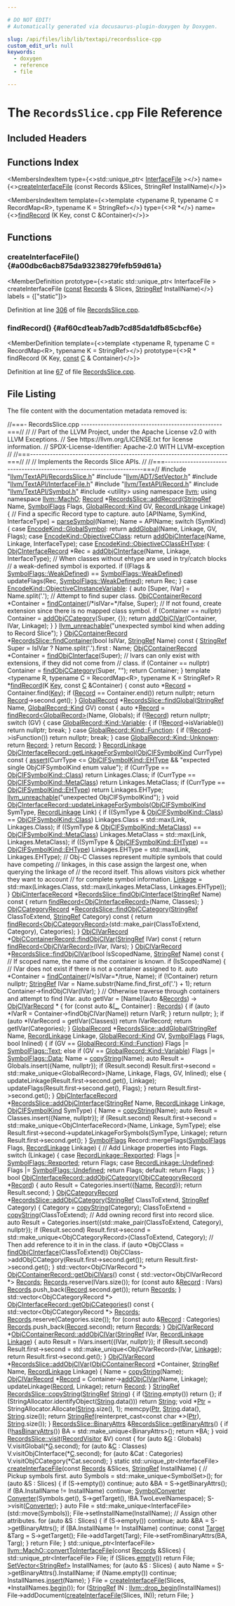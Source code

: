 ```yaml
---

# DO NOT EDIT!
# Automatically generated via docusaurus-plugin-doxygen by Doxygen.

slug: /api/files/lib/lib/textapi/recordsslice-cpp
custom_edit_url: null
keywords:
  - doxygen
  - reference
  - file

---
```





# The `RecordsSlice.cpp` File Reference

<DoxygenPage pluginConfig={pluginConfig}>



## Included Headers

<IncludesList>
<IncludesListItem
  filePath="llvm/TextAPI/RecordsSlice.h"
  permalink="/docs/api/files/include/include/llvm/include/llvm/textapi/recordsslice-h"
  isLocal="true" />
<IncludesListItem
  filePath="llvm/ADT/SetVector.h"
  permalink="/docs/api/files/include/include/llvm/include/llvm/adt/setvector-h"
  isLocal="true" />
<IncludesListItem
  filePath="llvm/TextAPI/InterfaceFile.h"
  permalink="/docs/api/files/include/include/llvm/include/llvm/textapi/interfacefile-h"
  isLocal="true" />
<IncludesListItem
  filePath="llvm/TextAPI/Record.h"
  permalink="/docs/api/files/include/include/llvm/include/llvm/textapi/record-h"
  isLocal="true" />
<IncludesListItem
  filePath="llvm/TextAPI/Symbol.h"
  permalink="/docs/api/files/include/include/llvm/include/llvm/textapi/symbol-h"
  isLocal="true" />
<IncludesListItem
  filePath="utility"
  permalink=""
  isLocal="false" />
</IncludesList>

## Functions Index

<MembersIndex>

<MembersIndexItem
  type={<>std::unique&#95;ptr&lt; <a href="/docs/api/classes/llvm/macho/interfacefile">InterfaceFile</a> &gt;</>}
  name={<><a href="#a00dbc6acb875da93238279fefb59d61a">createInterfaceFile</a> (const Records &amp;Slices, StringRef InstallName)</>}>
</MembersIndexItem>

<MembersIndexItem
  template={<>template &lt;typename R, typename C = RecordMap&lt;R&gt;, typename K = StringRef&gt;</>}
  type={<>R &#42;</>}
  name={<><a href="#af60cd1eab7adb7cd85da1dfb85cbcf6e">findRecord</a> (K Key, const C &amp;Container)</>}>
</MembersIndexItem>

</MembersIndex>


<SectionDefinition>

## Functions

### createInterfaceFile() {#a00dbc6acb875da93238279fefb59d61a}

<MemberDefinition
  prototype={<>static std::unique&#95;ptr&lt; InterfaceFile &gt; createInterfaceFile (<a href="/docs/api/files/lib/lib/target/lib/target/aarch64/aarch64promoteconstant-cpp/#a90f8350fecae261c25be85d38b451bff">const</a> <a href="/docs/api/namespaces/llvm/macho/#ab5b5510db9083f228e5929bf5ad0f717">Records</a> &amp; Slices, <a href="/docs/api/classes/llvm/stringref">StringRef</a> InstallName)</>}
  labels = {["static"]}>

Definition at line <a href="#l00306">306</a> of file <a href="/docs/api/files/lib/lib/textapi/recordsslice-cpp">RecordsSlice.cpp</a>.
</MemberDefinition>

### findRecord() {#af60cd1eab7adb7cd85da1dfb85cbcf6e}

<MemberDefinition
  template={<>template &lt;typename R, typename C = RecordMap&lt;R&gt;, typename K = StringRef&gt;</>}
  prototype={<>R &#42; findRecord (K Key, <a href="/docs/api/files/lib/lib/target/lib/target/aarch64/aarch64promoteconstant-cpp/#a90f8350fecae261c25be85d38b451bff">const</a> <a href="/docs/api/files/lib/lib/ir/builtingcs-cpp/#a1960c14773241d6a238d2db593abe552">C</a> &amp; Container)</>}>

Definition at line <a href="#l00067">67</a> of file <a href="/docs/api/files/lib/lib/textapi/recordsslice-cpp">RecordsSlice.cpp</a>.
</MemberDefinition>

</SectionDefinition>

## File Listing

The file content with the documentation metadata removed is:

<ProgramListing>

<Link id="l00001" /><CodeLine lineNumber="1"><Highlight kind="comment">//===- RecordsSlice.cpp --------------------------------------------------===//</Highlight><Highlight kind="normal"></Highlight></CodeLine>
<Link id="l00002" /><CodeLine lineNumber="2"><Highlight kind="normal"></Highlight><Highlight kind="comment">//</Highlight><Highlight kind="normal"></Highlight></CodeLine>
<Link id="l00003" /><CodeLine lineNumber="3"><Highlight kind="normal"></Highlight><Highlight kind="comment">// Part of the LLVM Project, under the Apache License v2.0 with LLVM Exceptions.</Highlight><Highlight kind="normal"></Highlight></CodeLine>
<Link id="l00004" /><CodeLine lineNumber="4"><Highlight kind="normal"></Highlight><Highlight kind="comment">// See https://llvm.org/LICENSE.txt for license information.</Highlight><Highlight kind="normal"></Highlight></CodeLine>
<Link id="l00005" /><CodeLine lineNumber="5"><Highlight kind="normal"></Highlight><Highlight kind="comment">// SPDX-License-Identifier: Apache-2.0 WITH LLVM-exception</Highlight><Highlight kind="normal"></Highlight></CodeLine>
<Link id="l00006" /><CodeLine lineNumber="6"><Highlight kind="normal"></Highlight><Highlight kind="comment">//</Highlight><Highlight kind="normal"></Highlight></CodeLine>
<Link id="l00007" /><CodeLine lineNumber="7"><Highlight kind="normal"></Highlight><Highlight kind="comment">//===----------------------------------------------------------------------===//</Highlight><Highlight kind="normal"></Highlight></CodeLine>
<Link id="l00008" /><CodeLine lineNumber="8"><Highlight kind="normal"></Highlight><Highlight kind="comment">//</Highlight><Highlight kind="normal"></Highlight></CodeLine>
<Link id="l00009" /><CodeLine lineNumber="9"><Highlight kind="normal"></Highlight><Highlight kind="comment">// Implements the Records Slice APIs.</Highlight><Highlight kind="normal"></Highlight></CodeLine>
<Link id="l00010" /><CodeLine lineNumber="10"><Highlight kind="normal"></Highlight><Highlight kind="comment">//</Highlight><Highlight kind="normal"></Highlight></CodeLine>
<Link id="l00011" /><CodeLine lineNumber="11"><Highlight kind="normal"></Highlight><Highlight kind="comment">//===----------------------------------------------------------------------===//</Highlight><Highlight kind="normal"></Highlight></CodeLine>
<Link id="l00012" /><CodeLine lineNumber="12"><Highlight kind="normal"></Highlight></CodeLine>
<Link id="l00013" /><CodeLine lineNumber="13"><Highlight kind="normal"></Highlight><Highlight kind="preprocessor">#include &quot;<a href="/docs/api/files/include/include/llvm/include/llvm/textapi/recordsslice-h">llvm/TextAPI/RecordsSlice.h</a>&quot;</Highlight><Highlight kind="normal"></Highlight></CodeLine>
<Link id="l00014" /><CodeLine lineNumber="14"><Highlight kind="normal"></Highlight><Highlight kind="preprocessor">#include &quot;<a href="/docs/api/files/include/include/llvm/include/llvm/adt/setvector-h">llvm/ADT/SetVector.h</a>&quot;</Highlight><Highlight kind="normal"></Highlight></CodeLine>
<Link id="l00015" /><CodeLine lineNumber="15"><Highlight kind="normal"></Highlight><Highlight kind="preprocessor">#include &quot;<a href="/docs/api/files/include/include/llvm/include/llvm/textapi/interfacefile-h">llvm/TextAPI/InterfaceFile.h</a>&quot;</Highlight><Highlight kind="normal"></Highlight></CodeLine>
<Link id="l00016" /><CodeLine lineNumber="16"><Highlight kind="normal"></Highlight><Highlight kind="preprocessor">#include &quot;<a href="/docs/api/files/include/include/llvm/include/llvm/textapi/record-h">llvm/TextAPI/Record.h</a>&quot;</Highlight><Highlight kind="normal"></Highlight></CodeLine>
<Link id="l00017" /><CodeLine lineNumber="17"><Highlight kind="normal"></Highlight><Highlight kind="preprocessor">#include &quot;<a href="/docs/api/files/include/include/llvm/include/llvm/textapi/symbol-h">llvm/TextAPI/Symbol.h</a>&quot;</Highlight><Highlight kind="normal"></Highlight></CodeLine>
<Link id="l00018" /><CodeLine lineNumber="18"><Highlight kind="normal"></Highlight><Highlight kind="preprocessor">#include &lt;utility&gt;</Highlight><Highlight kind="normal"></Highlight></CodeLine>
<Link id="l00019" /><CodeLine lineNumber="19"><Highlight kind="normal"></Highlight></CodeLine>
<Link id="l00020" /><CodeLine lineNumber="20"><Highlight kind="normal"></Highlight><Highlight kind="keyword">using namespace </Highlight><Highlight kind="normal"><a href="/docs/api/namespaces/llvm">llvm</a>;</Highlight></CodeLine>
<Link id="l00021" /><CodeLine lineNumber="21"><Highlight kind="normal"></Highlight><Highlight kind="keyword">using namespace </Highlight><Highlight kind="normal"><a href="/docs/api/namespaces/llvm/macho">llvm::MachO</a>;</Highlight></CodeLine>
<Link id="l00022" /><CodeLine lineNumber="22"><Highlight kind="normal"></Highlight></CodeLine>
<Link id="l00023" /><CodeLine lineNumber="23" lineLink="/docs/api/classes/llvm/macho/recordsslice/#acf4c3f66b71dd4779762f774c48d08cc"><Highlight kind="normal"><a href="/docs/api/classes/llvm/macho/record">Record</a> &#42;<a href="/docs/api/classes/llvm/macho/recordsslice/#acf4c3f66b71dd4779762f774c48d08cc">RecordsSlice::addRecord</a>(<a href="/docs/api/classes/llvm/stringref">StringRef</a> Name, <a href="/docs/api/namespaces/llvm/macho/#abf69d7d02356968b4f36bc37bcbfe5b4">SymbolFlags</a> Flags,</Highlight></CodeLine>
<Link id="l00024" /><CodeLine lineNumber="24"><Highlight kind="normal">                                <a href="/docs/api/classes/llvm/macho/globalrecord/#ae65893a6685a0b1e5dbcdf5b0169d143">GlobalRecord::Kind</a> GV, <a href="/docs/api/namespaces/llvm/macho/#a234dd862de758d2c88dc4876656cf8ff">RecordLinkage</a> Linkage) &#123;</Highlight></CodeLine>
<Link id="l00025" /><CodeLine lineNumber="25"><Highlight kind="normal">  </Highlight><Highlight kind="comment">// Find a specific Record type to capture.</Highlight><Highlight kind="normal"></Highlight></CodeLine>
<Link id="l00026" /><CodeLine lineNumber="26"><Highlight kind="normal">  </Highlight><Highlight kind="keyword">auto</Highlight><Highlight kind="normal"> &#91;APIName, SymKind, InterfaceType&#93; = <a href="/docs/api/namespaces/llvm/macho/#ab0d2fab5845ea5a11a1a57775090aec7">parseSymbol</a>(Name);</Highlight></CodeLine>
<Link id="l00027" /><CodeLine lineNumber="27"><Highlight kind="normal">  Name = APIName;</Highlight></CodeLine>
<Link id="l00028" /><CodeLine lineNumber="28"><Highlight kind="normal">  </Highlight><Highlight kind="keywordflow">switch</Highlight><Highlight kind="normal"> (SymKind) &#123;</Highlight></CodeLine>
<Link id="l00029" /><CodeLine lineNumber="29"><Highlight kind="normal">  </Highlight><Highlight kind="keywordflow">case</Highlight><Highlight kind="normal"> <a href="/docs/api/namespaces/llvm/macho/#aaa6d69f240a43a0024742035255f09adac49f2966d60d1973e56e22359e377e68">EncodeKind::GlobalSymbol</a>:</Highlight></CodeLine>
<Link id="l00030" /><CodeLine lineNumber="30"><Highlight kind="normal">    </Highlight><Highlight kind="keywordflow">return</Highlight><Highlight kind="normal"> <a href="/docs/api/classes/llvm/macho/recordsslice/#a49a084971b8eafc4df71fb85b6f1fc71">addGlobal</a>(Name, Linkage, GV, Flags);</Highlight></CodeLine>
<Link id="l00031" /><CodeLine lineNumber="31"><Highlight kind="normal">  </Highlight><Highlight kind="keywordflow">case</Highlight><Highlight kind="normal"> <a href="/docs/api/namespaces/llvm/macho/#aaa6d69f240a43a0024742035255f09adabadb331c797ea02208fed9025369cfb1">EncodeKind::ObjectiveCClass</a>:</Highlight></CodeLine>
<Link id="l00032" /><CodeLine lineNumber="32"><Highlight kind="normal">    </Highlight><Highlight kind="keywordflow">return</Highlight><Highlight kind="normal"> <a href="/docs/api/classes/llvm/macho/recordsslice/#a192cc227fd11ca3fb13be837ea294c0d">addObjCInterface</a>(Name, Linkage, InterfaceType);</Highlight></CodeLine>
<Link id="l00033" /><CodeLine lineNumber="33"><Highlight kind="normal">  </Highlight><Highlight kind="keywordflow">case</Highlight><Highlight kind="normal"> <a href="/docs/api/namespaces/llvm/macho/#aaa6d69f240a43a0024742035255f09ada54da6ac4046a5d0d1b4c31bc3dc43247">EncodeKind::ObjectiveCClassEHType</a>: &#123;</Highlight></CodeLine>
<Link id="l00034" /><CodeLine lineNumber="34"><Highlight kind="normal">    <a href="/docs/api/classes/llvm/macho/objcinterfacerecord">ObjCInterfaceRecord</a> &#42;Rec = <a href="/docs/api/classes/llvm/macho/recordsslice/#a192cc227fd11ca3fb13be837ea294c0d">addObjCInterface</a>(Name, Linkage, InterfaceType);</Highlight></CodeLine>
<Link id="l00035" /><CodeLine lineNumber="35"><Highlight kind="normal">    </Highlight><Highlight kind="comment">// When classes without ehtype are used in try/catch blocks</Highlight><Highlight kind="normal"></Highlight></CodeLine>
<Link id="l00036" /><CodeLine lineNumber="36"><Highlight kind="normal">    </Highlight><Highlight kind="comment">// a weak-defined symbol is exported.</Highlight><Highlight kind="normal"></Highlight></CodeLine>
<Link id="l00037" /><CodeLine lineNumber="37"><Highlight kind="normal">    </Highlight><Highlight kind="keywordflow">if</Highlight><Highlight kind="normal"> ((Flags &amp; <a href="/docs/api/namespaces/llvm/macho/#abf69d7d02356968b4f36bc37bcbfe5b4a97a89195303306e8a5bacadf960312a9">SymbolFlags::WeakDefined</a>) == <a href="/docs/api/namespaces/llvm/macho/#abf69d7d02356968b4f36bc37bcbfe5b4a97a89195303306e8a5bacadf960312a9">SymbolFlags::WeakDefined</a>)</Highlight></CodeLine>
<Link id="l00038" /><CodeLine lineNumber="38"><Highlight kind="normal">      updateFlags(Rec, <a href="/docs/api/namespaces/llvm/macho/#abf69d7d02356968b4f36bc37bcbfe5b4a97a89195303306e8a5bacadf960312a9">SymbolFlags::WeakDefined</a>);</Highlight></CodeLine>
<Link id="l00039" /><CodeLine lineNumber="39"><Highlight kind="normal">    </Highlight><Highlight kind="keywordflow">return</Highlight><Highlight kind="normal"> Rec;</Highlight></CodeLine>
<Link id="l00040" /><CodeLine lineNumber="40"><Highlight kind="normal">  &#125;</Highlight></CodeLine>
<Link id="l00041" /><CodeLine lineNumber="41"><Highlight kind="normal">  </Highlight><Highlight kind="keywordflow">case</Highlight><Highlight kind="normal"> <a href="/docs/api/namespaces/llvm/macho/#aaa6d69f240a43a0024742035255f09ada305fbf91fddce55318beefeb7170a5af">EncodeKind::ObjectiveCInstanceVariable</a>: &#123;</Highlight></CodeLine>
<Link id="l00042" /><CodeLine lineNumber="42"><Highlight kind="normal">    </Highlight><Highlight kind="keyword">auto</Highlight><Highlight kind="normal"> &#91;Super, IVar&#93; = Name.split(</Highlight><Highlight kind="charliteral">&#39;.&#39;</Highlight><Highlight kind="normal">);</Highlight></CodeLine>
<Link id="l00043" /><CodeLine lineNumber="43"><Highlight kind="normal">    </Highlight><Highlight kind="comment">// Attempt to find super class.</Highlight><Highlight kind="normal"></Highlight></CodeLine>
<Link id="l00044" /><CodeLine lineNumber="44"><Highlight kind="normal">    <a href="/docs/api/classes/llvm/macho/objccontainerrecord">ObjCContainerRecord</a> &#42;Container = <a href="/docs/api/classes/llvm/macho/recordsslice/#a3842ff31470f2555d64c627ae05c7582">findContainer</a>(</Highlight><Highlight kind="comment">/&#42;isIVar=&#42;/</Highlight><Highlight kind="keyword">false</Highlight><Highlight kind="normal">, Super);</Highlight></CodeLine>
<Link id="l00045" /><CodeLine lineNumber="45"><Highlight kind="normal">    </Highlight><Highlight kind="comment">// If not found, create extension since there is no mapped class symbol.</Highlight><Highlight kind="normal"></Highlight></CodeLine>
<Link id="l00046" /><CodeLine lineNumber="46"><Highlight kind="normal">    </Highlight><Highlight kind="keywordflow">if</Highlight><Highlight kind="normal"> (Container == </Highlight><Highlight kind="keyword">nullptr</Highlight><Highlight kind="normal">)</Highlight></CodeLine>
<Link id="l00047" /><CodeLine lineNumber="47"><Highlight kind="normal">      Container = <a href="/docs/api/classes/llvm/macho/recordsslice/#a191772ca6b6f82efc394a169110c8cc1">addObjCCategory</a>(Super, &#123;&#125;);</Highlight></CodeLine>
<Link id="l00048" /><CodeLine lineNumber="48"><Highlight kind="normal">    </Highlight><Highlight kind="keywordflow">return</Highlight><Highlight kind="normal"> <a href="/docs/api/classes/llvm/macho/recordsslice/#a41a1ad036885f6571a0b968e30c2b52f">addObjCIVar</a>(Container, IVar, Linkage);</Highlight></CodeLine>
<Link id="l00049" /><CodeLine lineNumber="49"><Highlight kind="normal">  &#125;</Highlight></CodeLine>
<Link id="l00050" /><CodeLine lineNumber="50"><Highlight kind="normal">  &#125;</Highlight></CodeLine>
<Link id="l00051" /><CodeLine lineNumber="51"><Highlight kind="normal"></Highlight></CodeLine>
<Link id="l00052" /><CodeLine lineNumber="52"><Highlight kind="normal">  <a href="/docs/api/files/include/include/llvm/include/llvm/support/errorhandling-h/#ace243f5c25697a1107cce46626b3dc94">llvm&#95;unreachable</a>(</Highlight><Highlight kind="stringliteral">&quot;unexpected symbol kind when adding to Record Slice&quot;</Highlight><Highlight kind="normal">);</Highlight></CodeLine>
<Link id="l00053" /><CodeLine lineNumber="53"><Highlight kind="normal">&#125;</Highlight></CodeLine>
<Link id="l00054" /><CodeLine lineNumber="54"><Highlight kind="normal"></Highlight></CodeLine>
<Link id="l00055" /><CodeLine lineNumber="55" lineLink="/docs/api/classes/llvm/macho/recordsslice/#a3842ff31470f2555d64c627ae05c7582"><Highlight kind="normal"><a href="/docs/api/classes/llvm/macho/objccontainerrecord">ObjCContainerRecord</a> &#42;<a href="/docs/api/classes/llvm/macho/recordsslice/#a3842ff31470f2555d64c627ae05c7582">RecordsSlice::findContainer</a>(</Highlight><Highlight kind="keywordtype">bool</Highlight><Highlight kind="normal"> IsIVar,</Highlight></CodeLine>
<Link id="l00056" /><CodeLine lineNumber="56"><Highlight kind="normal">                                                 <a href="/docs/api/classes/llvm/stringref">StringRef</a> Name)</Highlight><Highlight kind="keyword"> const </Highlight><Highlight kind="normal">&#123;</Highlight></CodeLine>
<Link id="l00057" /><CodeLine lineNumber="57"><Highlight kind="normal">  <a href="/docs/api/classes/llvm/stringref">StringRef</a> Super = IsIVar ? Name.split(</Highlight><Highlight kind="charliteral">&#39;.&#39;</Highlight><Highlight kind="normal">).first : Name;</Highlight></CodeLine>
<Link id="l00058" /><CodeLine lineNumber="58"><Highlight kind="normal">  <a href="/docs/api/classes/llvm/macho/objccontainerrecord">ObjCContainerRecord</a> &#42;Container = <a href="/docs/api/classes/llvm/macho/recordsslice/#a982260c34d9834df05612c79c319dea4">findObjCInterface</a>(Super);</Highlight></CodeLine>
<Link id="l00059" /><CodeLine lineNumber="59"><Highlight kind="normal">  </Highlight><Highlight kind="comment">// Ivars can only exist with extensions, if they did not come from</Highlight><Highlight kind="normal"></Highlight></CodeLine>
<Link id="l00060" /><CodeLine lineNumber="60"><Highlight kind="normal">  </Highlight><Highlight kind="comment">// class.</Highlight><Highlight kind="normal"></Highlight></CodeLine>
<Link id="l00061" /><CodeLine lineNumber="61"><Highlight kind="normal">  </Highlight><Highlight kind="keywordflow">if</Highlight><Highlight kind="normal"> (Container == </Highlight><Highlight kind="keyword">nullptr</Highlight><Highlight kind="normal">)</Highlight></CodeLine>
<Link id="l00062" /><CodeLine lineNumber="62"><Highlight kind="normal">    Container = <a href="/docs/api/classes/llvm/macho/recordsslice/#a610e5bcdea09f9e1c7c7fe44586ab7d0">findObjCCategory</a>(Super, </Highlight><Highlight kind="stringliteral">&quot;&quot;</Highlight><Highlight kind="normal">);</Highlight></CodeLine>
<Link id="l00063" /><CodeLine lineNumber="63"><Highlight kind="normal">  </Highlight><Highlight kind="keywordflow">return</Highlight><Highlight kind="normal"> Container;</Highlight></CodeLine>
<Link id="l00064" /><CodeLine lineNumber="64"><Highlight kind="normal">&#125;</Highlight></CodeLine>
<Link id="l00065" /><CodeLine lineNumber="65"><Highlight kind="normal"></Highlight></CodeLine>
<Link id="l00066" /><CodeLine lineNumber="66"><Highlight kind="normal"></Highlight><Highlight kind="keyword">template</Highlight><Highlight kind="normal"> &lt;</Highlight><Highlight kind="keyword">typename</Highlight><Highlight kind="normal"> R, </Highlight><Highlight kind="keyword">typename</Highlight><Highlight kind="normal"> C = RecordMap&lt;R&gt;, </Highlight><Highlight kind="keyword">typename</Highlight><Highlight kind="normal"> K = StringRef&gt;</Highlight></CodeLine>
<Link id="l00067" /><CodeLine lineNumber="67" lineLink="#af60cd1eab7adb7cd85da1dfb85cbcf6e"><Highlight kind="normal">R &#42;<a href="#af60cd1eab7adb7cd85da1dfb85cbcf6e">findRecord</a>(K <a href="/docs/api/namespaces/llvm/#a98c6256d0644613c6b5b3e2ef06ef5ce">Key</a>, </Highlight><Highlight kind="keyword">const</Highlight><Highlight kind="normal"> <a href="/docs/api/namespaces/llvm/callingconv/#ac6aa1387c4375260e2468eb5a77fdb4cafd841a49aec1539bc88abc8ff9e170fb">C</a> &amp;Container) &#123;</Highlight></CodeLine>
<Link id="l00068" /><CodeLine lineNumber="68"><Highlight kind="normal">  </Highlight><Highlight kind="keyword">const</Highlight><Highlight kind="normal"> </Highlight><Highlight kind="keyword">auto</Highlight><Highlight kind="normal"> &#42;<a href="/docs/api/classes/llvm/record">Record</a> = Container.find(<a href="/docs/api/namespaces/llvm/#a98c6256d0644613c6b5b3e2ef06ef5ce">Key</a>);</Highlight></CodeLine>
<Link id="l00069" /><CodeLine lineNumber="69"><Highlight kind="normal">  </Highlight><Highlight kind="keywordflow">if</Highlight><Highlight kind="normal"> (<a href="/docs/api/classes/llvm/record">Record</a> == Container.end())</Highlight></CodeLine>
<Link id="l00070" /><CodeLine lineNumber="70"><Highlight kind="normal">    </Highlight><Highlight kind="keywordflow">return</Highlight><Highlight kind="normal"> </Highlight><Highlight kind="keyword">nullptr</Highlight><Highlight kind="normal">;</Highlight></CodeLine>
<Link id="l00071" /><CodeLine lineNumber="71"><Highlight kind="normal">  </Highlight><Highlight kind="keywordflow">return</Highlight><Highlight kind="normal"> <a href="/docs/api/classes/llvm/record">Record</a>-&gt;second.get();</Highlight></CodeLine>
<Link id="l00072" /><CodeLine lineNumber="72"><Highlight kind="normal">&#125;</Highlight></CodeLine>
<Link id="l00073" /><CodeLine lineNumber="73"><Highlight kind="normal"></Highlight></CodeLine>
<Link id="l00074" /><CodeLine lineNumber="74" lineLink="/docs/api/classes/llvm/macho/recordsslice/#a5bbe48203c60ad199df294db71d6266b"><Highlight kind="normal"><a href="/docs/api/classes/llvm/macho/globalrecord">GlobalRecord</a> &#42;<a href="/docs/api/classes/llvm/macho/recordsslice/#a5bbe48203c60ad199df294db71d6266b">RecordsSlice::findGlobal</a>(<a href="/docs/api/classes/llvm/stringref">StringRef</a> Name,</Highlight></CodeLine>
<Link id="l00075" /><CodeLine lineNumber="75"><Highlight kind="normal">                                       <a href="/docs/api/classes/llvm/macho/globalrecord/#ae65893a6685a0b1e5dbcdf5b0169d143">GlobalRecord::Kind</a> GV)</Highlight><Highlight kind="keyword"> const </Highlight><Highlight kind="normal">&#123;</Highlight></CodeLine>
<Link id="l00076" /><CodeLine lineNumber="76"><Highlight kind="normal">  </Highlight><Highlight kind="keyword">auto</Highlight><Highlight kind="normal"> &#42;<a href="/docs/api/classes/llvm/macho/record">Record</a> = <a href="#af60cd1eab7adb7cd85da1dfb85cbcf6e">findRecord&lt;GlobalRecord&gt;</a>(Name, Globals);</Highlight></CodeLine>
<Link id="l00077" /><CodeLine lineNumber="77"><Highlight kind="normal">  </Highlight><Highlight kind="keywordflow">if</Highlight><Highlight kind="normal"> (!<a href="/docs/api/classes/llvm/macho/record">Record</a>)</Highlight></CodeLine>
<Link id="l00078" /><CodeLine lineNumber="78"><Highlight kind="normal">    </Highlight><Highlight kind="keywordflow">return</Highlight><Highlight kind="normal"> </Highlight><Highlight kind="keyword">nullptr</Highlight><Highlight kind="normal">;</Highlight></CodeLine>
<Link id="l00079" /><CodeLine lineNumber="79"><Highlight kind="normal"></Highlight></CodeLine>
<Link id="l00080" /><CodeLine lineNumber="80"><Highlight kind="normal">  </Highlight><Highlight kind="keywordflow">switch</Highlight><Highlight kind="normal"> (GV) &#123;</Highlight></CodeLine>
<Link id="l00081" /><CodeLine lineNumber="81"><Highlight kind="normal">  </Highlight><Highlight kind="keywordflow">case</Highlight><Highlight kind="normal"> <a href="/docs/api/classes/llvm/macho/globalrecord/#ae65893a6685a0b1e5dbcdf5b0169d143a47c14840d8e15331fa420b9b2f757cd9">GlobalRecord::Kind::Variable</a>: &#123;</Highlight></CodeLine>
<Link id="l00082" /><CodeLine lineNumber="82"><Highlight kind="normal">    </Highlight><Highlight kind="keywordflow">if</Highlight><Highlight kind="normal"> (!<a href="/docs/api/classes/llvm/macho/record">Record</a>-&gt;isVariable())</Highlight></CodeLine>
<Link id="l00083" /><CodeLine lineNumber="83"><Highlight kind="normal">      </Highlight><Highlight kind="keywordflow">return</Highlight><Highlight kind="normal"> </Highlight><Highlight kind="keyword">nullptr</Highlight><Highlight kind="normal">;</Highlight></CodeLine>
<Link id="l00084" /><CodeLine lineNumber="84"><Highlight kind="normal">    </Highlight><Highlight kind="keywordflow">break</Highlight><Highlight kind="normal">;</Highlight></CodeLine>
<Link id="l00085" /><CodeLine lineNumber="85"><Highlight kind="normal">  &#125;</Highlight></CodeLine>
<Link id="l00086" /><CodeLine lineNumber="86"><Highlight kind="normal">  </Highlight><Highlight kind="keywordflow">case</Highlight><Highlight kind="normal"> <a href="/docs/api/classes/llvm/macho/globalrecord/#ae65893a6685a0b1e5dbcdf5b0169d143a86408593c34af77fdd90df932f8b5261">GlobalRecord::Kind::Function</a>: &#123;</Highlight></CodeLine>
<Link id="l00087" /><CodeLine lineNumber="87"><Highlight kind="normal">    </Highlight><Highlight kind="keywordflow">if</Highlight><Highlight kind="normal"> (!<a href="/docs/api/classes/llvm/macho/record">Record</a>-&gt;isFunction())</Highlight></CodeLine>
<Link id="l00088" /><CodeLine lineNumber="88"><Highlight kind="normal">      </Highlight><Highlight kind="keywordflow">return</Highlight><Highlight kind="normal"> </Highlight><Highlight kind="keyword">nullptr</Highlight><Highlight kind="normal">;</Highlight></CodeLine>
<Link id="l00089" /><CodeLine lineNumber="89"><Highlight kind="normal">    </Highlight><Highlight kind="keywordflow">break</Highlight><Highlight kind="normal">;</Highlight></CodeLine>
<Link id="l00090" /><CodeLine lineNumber="90"><Highlight kind="normal">  &#125;</Highlight></CodeLine>
<Link id="l00091" /><CodeLine lineNumber="91"><Highlight kind="normal">  </Highlight><Highlight kind="keywordflow">case</Highlight><Highlight kind="normal"> <a href="/docs/api/classes/llvm/macho/globalrecord/#ae65893a6685a0b1e5dbcdf5b0169d143a88183b946cc5f0e8c96b2e66e1c74a7e">GlobalRecord::Kind::Unknown</a>:</Highlight></CodeLine>
<Link id="l00092" /><CodeLine lineNumber="92"><Highlight kind="normal">    </Highlight><Highlight kind="keywordflow">return</Highlight><Highlight kind="normal"> <a href="/docs/api/classes/llvm/macho/record">Record</a>;</Highlight></CodeLine>
<Link id="l00093" /><CodeLine lineNumber="93"><Highlight kind="normal">  &#125;</Highlight></CodeLine>
<Link id="l00094" /><CodeLine lineNumber="94"><Highlight kind="normal"></Highlight></CodeLine>
<Link id="l00095" /><CodeLine lineNumber="95"><Highlight kind="normal">  </Highlight><Highlight kind="keywordflow">return</Highlight><Highlight kind="normal"> <a href="/docs/api/classes/llvm/macho/record">Record</a>;</Highlight></CodeLine>
<Link id="l00096" /><CodeLine lineNumber="96"><Highlight kind="normal">&#125;</Highlight></CodeLine>
<Link id="l00097" /><CodeLine lineNumber="97"><Highlight kind="normal"></Highlight></CodeLine>
<Link id="l00098" /><CodeLine lineNumber="98"><Highlight kind="normal"><a href="/docs/api/namespaces/llvm/macho/#a234dd862de758d2c88dc4876656cf8ff">RecordLinkage</a></Highlight></CodeLine>
<Link id="l00099" /><CodeLine lineNumber="99" lineLink="/docs/api/classes/llvm/macho/objcinterfacerecord/#a075ab67a976138bc878809382714767f"><Highlight kind="normal"><a href="/docs/api/classes/llvm/macho/objcinterfacerecord/#a075ab67a976138bc878809382714767f">ObjCInterfaceRecord::getLinkageForSymbol</a>(<a href="/docs/api/namespaces/llvm/macho/#aa4226b11d55677efb52ce9ab18742568">ObjCIFSymbolKind</a> CurrType)</Highlight><Highlight kind="keyword"> const </Highlight><Highlight kind="normal">&#123;</Highlight></CodeLine>
<Link id="l00100" /><CodeLine lineNumber="100"><Highlight kind="normal">  <a href="/docs/api/files/lib/lib/target/lib/target/amdgpu/silowercontrolflow-cpp/#a4868c5d81c5ccc98c47aeab6244346a0">assert</a>(CurrType &lt;= <a href="/docs/api/namespaces/llvm/macho/#aa4226b11d55677efb52ce9ab18742568a963fa9a2037bb41f86948ebaea16e37e">ObjCIFSymbolKind::EHType</a> &amp;&amp;</Highlight></CodeLine>
<Link id="l00101" /><CodeLine lineNumber="101"><Highlight kind="normal">         </Highlight><Highlight kind="stringliteral">&quot;expected single ObjCIFSymbolKind enum value&quot;</Highlight><Highlight kind="normal">);</Highlight></CodeLine>
<Link id="l00102" /><CodeLine lineNumber="102"><Highlight kind="normal">  </Highlight><Highlight kind="keywordflow">if</Highlight><Highlight kind="normal"> (CurrType == <a href="/docs/api/namespaces/llvm/macho/#aa4226b11d55677efb52ce9ab18742568a9bd81329febf6efe22788e03ddeaf0af">ObjCIFSymbolKind::Class</a>)</Highlight></CodeLine>
<Link id="l00103" /><CodeLine lineNumber="103"><Highlight kind="normal">    </Highlight><Highlight kind="keywordflow">return</Highlight><Highlight kind="normal"> Linkages.Class;</Highlight></CodeLine>
<Link id="l00104" /><CodeLine lineNumber="104"><Highlight kind="normal"></Highlight></CodeLine>
<Link id="l00105" /><CodeLine lineNumber="105"><Highlight kind="normal">  </Highlight><Highlight kind="keywordflow">if</Highlight><Highlight kind="normal"> (CurrType == <a href="/docs/api/namespaces/llvm/macho/#aa4226b11d55677efb52ce9ab18742568abf34b52bf0f0734db36974cfc4307440">ObjCIFSymbolKind::MetaClass</a>)</Highlight></CodeLine>
<Link id="l00106" /><CodeLine lineNumber="106"><Highlight kind="normal">    </Highlight><Highlight kind="keywordflow">return</Highlight><Highlight kind="normal"> Linkages.MetaClass;</Highlight></CodeLine>
<Link id="l00107" /><CodeLine lineNumber="107"><Highlight kind="normal"></Highlight></CodeLine>
<Link id="l00108" /><CodeLine lineNumber="108"><Highlight kind="normal">  </Highlight><Highlight kind="keywordflow">if</Highlight><Highlight kind="normal"> (CurrType == <a href="/docs/api/namespaces/llvm/macho/#aa4226b11d55677efb52ce9ab18742568a963fa9a2037bb41f86948ebaea16e37e">ObjCIFSymbolKind::EHType</a>)</Highlight></CodeLine>
<Link id="l00109" /><CodeLine lineNumber="109"><Highlight kind="normal">    </Highlight><Highlight kind="keywordflow">return</Highlight><Highlight kind="normal"> Linkages.EHType;</Highlight></CodeLine>
<Link id="l00110" /><CodeLine lineNumber="110"><Highlight kind="normal"></Highlight></CodeLine>
<Link id="l00111" /><CodeLine lineNumber="111"><Highlight kind="normal">  <a href="/docs/api/files/include/include/llvm/include/llvm/support/errorhandling-h/#ace243f5c25697a1107cce46626b3dc94">llvm&#95;unreachable</a>(</Highlight><Highlight kind="stringliteral">&quot;unexpected ObjCIFSymbolKind&quot;</Highlight><Highlight kind="normal">);</Highlight></CodeLine>
<Link id="l00112" /><CodeLine lineNumber="112"><Highlight kind="normal">&#125;</Highlight></CodeLine>
<Link id="l00113" /><CodeLine lineNumber="113"><Highlight kind="normal"></Highlight></CodeLine>
<Link id="l00114" /><CodeLine lineNumber="114" lineLink="/docs/api/classes/llvm/macho/objcinterfacerecord/#a7b7e231ea214423c70c04c3e7ef46237"><Highlight kind="normal"></Highlight><Highlight kind="keywordtype">void</Highlight><Highlight kind="normal"> <a href="/docs/api/classes/llvm/macho/objcinterfacerecord/#a7b7e231ea214423c70c04c3e7ef46237">ObjCInterfaceRecord::updateLinkageForSymbols</a>(<a href="/docs/api/namespaces/llvm/macho/#aa4226b11d55677efb52ce9ab18742568">ObjCIFSymbolKind</a> SymType,</Highlight></CodeLine>
<Link id="l00115" /><CodeLine lineNumber="115"><Highlight kind="normal">                                                  <a href="/docs/api/namespaces/llvm/macho/#a234dd862de758d2c88dc4876656cf8ff">RecordLinkage</a> Link) &#123;</Highlight></CodeLine>
<Link id="l00116" /><CodeLine lineNumber="116"><Highlight kind="normal">  </Highlight><Highlight kind="keywordflow">if</Highlight><Highlight kind="normal"> ((SymType &amp; <a href="/docs/api/namespaces/llvm/macho/#aa4226b11d55677efb52ce9ab18742568a9bd81329febf6efe22788e03ddeaf0af">ObjCIFSymbolKind::Class</a>) == <a href="/docs/api/namespaces/llvm/macho/#aa4226b11d55677efb52ce9ab18742568a9bd81329febf6efe22788e03ddeaf0af">ObjCIFSymbolKind::Class</a>)</Highlight></CodeLine>
<Link id="l00117" /><CodeLine lineNumber="117"><Highlight kind="normal">    Linkages.Class = std::max(Link, Linkages.Class);</Highlight></CodeLine>
<Link id="l00118" /><CodeLine lineNumber="118"><Highlight kind="normal">  </Highlight><Highlight kind="keywordflow">if</Highlight><Highlight kind="normal"> ((SymType &amp; <a href="/docs/api/namespaces/llvm/macho/#aa4226b11d55677efb52ce9ab18742568abf34b52bf0f0734db36974cfc4307440">ObjCIFSymbolKind::MetaClass</a>) == <a href="/docs/api/namespaces/llvm/macho/#aa4226b11d55677efb52ce9ab18742568abf34b52bf0f0734db36974cfc4307440">ObjCIFSymbolKind::MetaClass</a>)</Highlight></CodeLine>
<Link id="l00119" /><CodeLine lineNumber="119"><Highlight kind="normal">    Linkages.MetaClass = std::max(Link, Linkages.MetaClass);</Highlight></CodeLine>
<Link id="l00120" /><CodeLine lineNumber="120"><Highlight kind="normal">  </Highlight><Highlight kind="keywordflow">if</Highlight><Highlight kind="normal"> ((SymType &amp; <a href="/docs/api/namespaces/llvm/macho/#aa4226b11d55677efb52ce9ab18742568a963fa9a2037bb41f86948ebaea16e37e">ObjCIFSymbolKind::EHType</a>) == <a href="/docs/api/namespaces/llvm/macho/#aa4226b11d55677efb52ce9ab18742568a963fa9a2037bb41f86948ebaea16e37e">ObjCIFSymbolKind::EHType</a>)</Highlight></CodeLine>
<Link id="l00121" /><CodeLine lineNumber="121"><Highlight kind="normal">    Linkages.EHType = std::max(Link, Linkages.EHType);</Highlight></CodeLine>
<Link id="l00122" /><CodeLine lineNumber="122"><Highlight kind="normal"></Highlight></CodeLine>
<Link id="l00123" /><CodeLine lineNumber="123"><Highlight kind="normal">  </Highlight><Highlight kind="comment">// Obj-C Classes represent multiple symbols that could have competing</Highlight><Highlight kind="normal"></Highlight></CodeLine>
<Link id="l00124" /><CodeLine lineNumber="124"><Highlight kind="normal">  </Highlight><Highlight kind="comment">// linkages, in this case assign the largest one, when querying the linkage of</Highlight><Highlight kind="normal"></Highlight></CodeLine>
<Link id="l00125" /><CodeLine lineNumber="125"><Highlight kind="normal">  </Highlight><Highlight kind="comment">// the record itself. This allows visitors pick whether they want to account</Highlight><Highlight kind="normal"></Highlight></CodeLine>
<Link id="l00126" /><CodeLine lineNumber="126"><Highlight kind="normal">  </Highlight><Highlight kind="comment">// for complete symbol information.</Highlight><Highlight kind="normal"></Highlight></CodeLine>
<Link id="l00127" /><CodeLine lineNumber="127"><Highlight kind="normal">  <a href="/docs/api/classes/llvm/macho/record/#ac617292ffd14e2658362629e552ac3a8">Linkage</a> =</Highlight></CodeLine>
<Link id="l00128" /><CodeLine lineNumber="128"><Highlight kind="normal">      std::max(Linkages.Class, std::max(Linkages.MetaClass, Linkages.EHType));</Highlight></CodeLine>
<Link id="l00129" /><CodeLine lineNumber="129"><Highlight kind="normal">&#125;</Highlight></CodeLine>
<Link id="l00130" /><CodeLine lineNumber="130"><Highlight kind="normal"></Highlight></CodeLine>
<Link id="l00131" /><CodeLine lineNumber="131" lineLink="/docs/api/classes/llvm/macho/recordsslice/#a982260c34d9834df05612c79c319dea4"><Highlight kind="normal"><a href="/docs/api/classes/llvm/macho/objcinterfacerecord">ObjCInterfaceRecord</a> &#42;<a href="/docs/api/classes/llvm/macho/recordsslice/#a982260c34d9834df05612c79c319dea4">RecordsSlice::findObjCInterface</a>(<a href="/docs/api/classes/llvm/stringref">StringRef</a> Name)</Highlight><Highlight kind="keyword"> const </Highlight><Highlight kind="normal">&#123;</Highlight></CodeLine>
<Link id="l00132" /><CodeLine lineNumber="132"><Highlight kind="normal">  </Highlight><Highlight kind="keywordflow">return</Highlight><Highlight kind="normal"> <a href="#af60cd1eab7adb7cd85da1dfb85cbcf6e">findRecord&lt;ObjCInterfaceRecord&gt;</a>(Name, Classes);</Highlight></CodeLine>
<Link id="l00133" /><CodeLine lineNumber="133"><Highlight kind="normal">&#125;</Highlight></CodeLine>
<Link id="l00134" /><CodeLine lineNumber="134"><Highlight kind="normal"></Highlight></CodeLine>
<Link id="l00135" /><CodeLine lineNumber="135" lineLink="/docs/api/classes/llvm/macho/recordsslice/#a610e5bcdea09f9e1c7c7fe44586ab7d0"><Highlight kind="normal"><a href="/docs/api/classes/llvm/macho/objccategoryrecord">ObjCCategoryRecord</a> &#42;<a href="/docs/api/classes/llvm/macho/recordsslice/#a610e5bcdea09f9e1c7c7fe44586ab7d0">RecordsSlice::findObjCCategory</a>(<a href="/docs/api/classes/llvm/stringref">StringRef</a> ClassToExtend,</Highlight></CodeLine>
<Link id="l00136" /><CodeLine lineNumber="136"><Highlight kind="normal">                                                   <a href="/docs/api/classes/llvm/stringref">StringRef</a> Category)</Highlight><Highlight kind="keyword"> const </Highlight><Highlight kind="normal">&#123;</Highlight></CodeLine>
<Link id="l00137" /><CodeLine lineNumber="137"><Highlight kind="normal">  </Highlight><Highlight kind="keywordflow">return</Highlight><Highlight kind="normal"> <a href="#af60cd1eab7adb7cd85da1dfb85cbcf6e">findRecord&lt;ObjCCategoryRecord&gt;</a>(std::make&#95;pair(ClassToExtend, Category),</Highlight></CodeLine>
<Link id="l00138" /><CodeLine lineNumber="138"><Highlight kind="normal">                                        Categories);</Highlight></CodeLine>
<Link id="l00139" /><CodeLine lineNumber="139"><Highlight kind="normal">&#125;</Highlight></CodeLine>
<Link id="l00140" /><CodeLine lineNumber="140"><Highlight kind="normal"></Highlight></CodeLine>
<Link id="l00141" /><CodeLine lineNumber="141" lineLink="/docs/api/classes/llvm/macho/objccontainerrecord/#a9669b1c810efd98e1173f2b0ca56aa0d"><Highlight kind="normal"><a href="/docs/api/classes/llvm/macho/objcivarrecord">ObjCIVarRecord</a> &#42;<a href="/docs/api/classes/llvm/macho/objccontainerrecord/#a9669b1c810efd98e1173f2b0ca56aa0d">ObjCContainerRecord::findObjCIVar</a>(<a href="/docs/api/classes/llvm/stringref">StringRef</a> IVar)</Highlight><Highlight kind="keyword"> const </Highlight><Highlight kind="normal">&#123;</Highlight></CodeLine>
<Link id="l00142" /><CodeLine lineNumber="142"><Highlight kind="normal">  </Highlight><Highlight kind="keywordflow">return</Highlight><Highlight kind="normal"> <a href="#af60cd1eab7adb7cd85da1dfb85cbcf6e">findRecord&lt;ObjCIVarRecord&gt;</a>(IVar, IVars);</Highlight></CodeLine>
<Link id="l00143" /><CodeLine lineNumber="143"><Highlight kind="normal">&#125;</Highlight></CodeLine>
<Link id="l00144" /><CodeLine lineNumber="144"><Highlight kind="normal"></Highlight></CodeLine>
<Link id="l00145" /><CodeLine lineNumber="145" lineLink="/docs/api/classes/llvm/macho/recordsslice/#a0c99d02cd99463b4161265f0c6cb30fd"><Highlight kind="normal"><a href="/docs/api/classes/llvm/macho/objcivarrecord">ObjCIVarRecord</a> &#42;<a href="/docs/api/classes/llvm/macho/recordsslice/#a0c99d02cd99463b4161265f0c6cb30fd">RecordsSlice::findObjCIVar</a>(</Highlight><Highlight kind="keywordtype">bool</Highlight><Highlight kind="normal"> IsScopedName,</Highlight></CodeLine>
<Link id="l00146" /><CodeLine lineNumber="146"><Highlight kind="normal">                                           <a href="/docs/api/classes/llvm/stringref">StringRef</a> Name)</Highlight><Highlight kind="keyword"> const </Highlight><Highlight kind="normal">&#123;</Highlight></CodeLine>
<Link id="l00147" /><CodeLine lineNumber="147"><Highlight kind="normal">  </Highlight><Highlight kind="comment">// If scoped name, the name of the container is known.</Highlight><Highlight kind="normal"></Highlight></CodeLine>
<Link id="l00148" /><CodeLine lineNumber="148"><Highlight kind="normal">  </Highlight><Highlight kind="keywordflow">if</Highlight><Highlight kind="normal"> (IsScopedName) &#123;</Highlight></CodeLine>
<Link id="l00149" /><CodeLine lineNumber="149"><Highlight kind="normal">    </Highlight><Highlight kind="comment">// IVar does not exist if there is not a container assigned to it.</Highlight><Highlight kind="normal"></Highlight></CodeLine>
<Link id="l00150" /><CodeLine lineNumber="150"><Highlight kind="normal">    </Highlight><Highlight kind="keyword">auto</Highlight><Highlight kind="normal"> &#42;Container = <a href="/docs/api/classes/llvm/macho/recordsslice/#a3842ff31470f2555d64c627ae05c7582">findContainer</a>(</Highlight><Highlight kind="comment">/&#42;IsIVar=&#42;/</Highlight><Highlight kind="keyword">true</Highlight><Highlight kind="normal">, Name);</Highlight></CodeLine>
<Link id="l00151" /><CodeLine lineNumber="151"><Highlight kind="normal">    </Highlight><Highlight kind="keywordflow">if</Highlight><Highlight kind="normal"> (!Container)</Highlight></CodeLine>
<Link id="l00152" /><CodeLine lineNumber="152"><Highlight kind="normal">      </Highlight><Highlight kind="keywordflow">return</Highlight><Highlight kind="normal"> </Highlight><Highlight kind="keyword">nullptr</Highlight><Highlight kind="normal">;</Highlight></CodeLine>
<Link id="l00153" /><CodeLine lineNumber="153"><Highlight kind="normal"></Highlight></CodeLine>
<Link id="l00154" /><CodeLine lineNumber="154"><Highlight kind="normal">    <a href="/docs/api/classes/llvm/stringref">StringRef</a> IVar = Name.substr(Name.find&#95;first&#95;of(</Highlight><Highlight kind="charliteral">&#39;.&#39;</Highlight><Highlight kind="normal">) + 1);</Highlight></CodeLine>
<Link id="l00155" /><CodeLine lineNumber="155"><Highlight kind="normal">    </Highlight><Highlight kind="keywordflow">return</Highlight><Highlight kind="normal"> Container-&gt;findObjCIVar(IVar);</Highlight></CodeLine>
<Link id="l00156" /><CodeLine lineNumber="156"><Highlight kind="normal">  &#125;</Highlight></CodeLine>
<Link id="l00157" /><CodeLine lineNumber="157"><Highlight kind="normal"></Highlight></CodeLine>
<Link id="l00158" /><CodeLine lineNumber="158"><Highlight kind="normal">  </Highlight><Highlight kind="comment">// Otherwise traverse through containers and attempt to find IVar.</Highlight><Highlight kind="normal"></Highlight></CodeLine>
<Link id="l00159" /><CodeLine lineNumber="159"><Highlight kind="normal">  </Highlight><Highlight kind="keyword">auto</Highlight><Highlight kind="normal"> getIVar = &#91;Name&#93;(</Highlight><Highlight kind="keyword">auto</Highlight><Highlight kind="normal"> &amp;<a href="/docs/api/namespaces/llvm/macho/#ab5b5510db9083f228e5929bf5ad0f717">Records</a>) -&gt; <a href="/docs/api/classes/llvm/macho/objcivarrecord">ObjCIVarRecord</a> &#42; &#123;</Highlight></CodeLine>
<Link id="l00160" /><CodeLine lineNumber="160"><Highlight kind="normal">    </Highlight><Highlight kind="keywordflow">for</Highlight><Highlight kind="normal"> (</Highlight><Highlight kind="keyword">const</Highlight><Highlight kind="normal"> </Highlight><Highlight kind="keyword">auto</Highlight><Highlight kind="normal"> &amp;&#91;<a href="/docs/api/files/lib/lib/target/lib/target/hexagon/lib/target/hexagon/mctargetdesc/hexagonmccodeemitter-cpp/#ae4dfd7b0d66121016d6466d2ff10e8ba">&#95;</a>, Container&#93; : <a href="/docs/api/namespaces/llvm/macho/#ab5b5510db9083f228e5929bf5ad0f717">Records</a>) &#123;</Highlight></CodeLine>
<Link id="l00161" /><CodeLine lineNumber="161"><Highlight kind="normal">      </Highlight><Highlight kind="keywordflow">if</Highlight><Highlight kind="normal"> (</Highlight><Highlight kind="keyword">auto</Highlight><Highlight kind="normal"> &#42;IVarR = Container-&gt;findObjCIVar(Name))</Highlight></CodeLine>
<Link id="l00162" /><CodeLine lineNumber="162"><Highlight kind="normal">        </Highlight><Highlight kind="keywordflow">return</Highlight><Highlight kind="normal"> IVarR;</Highlight></CodeLine>
<Link id="l00163" /><CodeLine lineNumber="163"><Highlight kind="normal">    &#125;</Highlight></CodeLine>
<Link id="l00164" /><CodeLine lineNumber="164"><Highlight kind="normal">    </Highlight><Highlight kind="keywordflow">return</Highlight><Highlight kind="normal"> </Highlight><Highlight kind="keyword">nullptr</Highlight><Highlight kind="normal">;</Highlight></CodeLine>
<Link id="l00165" /><CodeLine lineNumber="165"><Highlight kind="normal">  &#125;;</Highlight></CodeLine>
<Link id="l00166" /><CodeLine lineNumber="166"><Highlight kind="normal"></Highlight></CodeLine>
<Link id="l00167" /><CodeLine lineNumber="167"><Highlight kind="normal">  </Highlight><Highlight kind="keywordflow">if</Highlight><Highlight kind="normal"> (</Highlight><Highlight kind="keyword">auto</Highlight><Highlight kind="normal"> &#42;IVarRecord = getIVar(Classes))</Highlight></CodeLine>
<Link id="l00168" /><CodeLine lineNumber="168"><Highlight kind="normal">    </Highlight><Highlight kind="keywordflow">return</Highlight><Highlight kind="normal"> IVarRecord;</Highlight></CodeLine>
<Link id="l00169" /><CodeLine lineNumber="169"><Highlight kind="normal"></Highlight></CodeLine>
<Link id="l00170" /><CodeLine lineNumber="170"><Highlight kind="normal">  </Highlight><Highlight kind="keywordflow">return</Highlight><Highlight kind="normal"> getIVar(Categories);</Highlight></CodeLine>
<Link id="l00171" /><CodeLine lineNumber="171"><Highlight kind="normal">&#125;</Highlight></CodeLine>
<Link id="l00172" /><CodeLine lineNumber="172"><Highlight kind="normal"></Highlight></CodeLine>
<Link id="l00173" /><CodeLine lineNumber="173" lineLink="/docs/api/classes/llvm/macho/recordsslice/#a49a084971b8eafc4df71fb85b6f1fc71"><Highlight kind="normal"><a href="/docs/api/classes/llvm/macho/globalrecord">GlobalRecord</a> &#42;<a href="/docs/api/classes/llvm/macho/recordsslice/#a49a084971b8eafc4df71fb85b6f1fc71">RecordsSlice::addGlobal</a>(<a href="/docs/api/classes/llvm/stringref">StringRef</a> Name, <a href="/docs/api/namespaces/llvm/macho/#a234dd862de758d2c88dc4876656cf8ff">RecordLinkage</a> Linkage,</Highlight></CodeLine>
<Link id="l00174" /><CodeLine lineNumber="174"><Highlight kind="normal">                                      <a href="/docs/api/classes/llvm/macho/globalrecord/#ae65893a6685a0b1e5dbcdf5b0169d143">GlobalRecord::Kind</a> GV, <a href="/docs/api/namespaces/llvm/macho/#abf69d7d02356968b4f36bc37bcbfe5b4">SymbolFlags</a> Flags,</Highlight></CodeLine>
<Link id="l00175" /><CodeLine lineNumber="175"><Highlight kind="normal">                                      </Highlight><Highlight kind="keywordtype">bool</Highlight><Highlight kind="normal"> Inlined) &#123;</Highlight></CodeLine>
<Link id="l00176" /><CodeLine lineNumber="176"><Highlight kind="normal">  </Highlight><Highlight kind="keywordflow">if</Highlight><Highlight kind="normal"> (GV == <a href="/docs/api/classes/llvm/macho/globalrecord/#ae65893a6685a0b1e5dbcdf5b0169d143a86408593c34af77fdd90df932f8b5261">GlobalRecord::Kind::Function</a>)</Highlight></CodeLine>
<Link id="l00177" /><CodeLine lineNumber="177"><Highlight kind="normal">    Flags |= <a href="/docs/api/namespaces/llvm/macho/#abf69d7d02356968b4f36bc37bcbfe5b4a9dffbf69ffba8bc38bc4e01abf4b1675">SymbolFlags::Text</a>;</Highlight></CodeLine>
<Link id="l00178" /><CodeLine lineNumber="178"><Highlight kind="normal">  </Highlight><Highlight kind="keywordflow">else</Highlight><Highlight kind="normal"> </Highlight><Highlight kind="keywordflow">if</Highlight><Highlight kind="normal"> (GV == <a href="/docs/api/classes/llvm/macho/globalrecord/#ae65893a6685a0b1e5dbcdf5b0169d143a47c14840d8e15331fa420b9b2f757cd9">GlobalRecord::Kind::Variable</a>)</Highlight></CodeLine>
<Link id="l00179" /><CodeLine lineNumber="179"><Highlight kind="normal">    Flags |= <a href="/docs/api/namespaces/llvm/macho/#abf69d7d02356968b4f36bc37bcbfe5b4af6068daa29dbb05a7ead1e3b5a48bbee">SymbolFlags::Data</a>;</Highlight></CodeLine>
<Link id="l00180" /><CodeLine lineNumber="180"><Highlight kind="normal"></Highlight></CodeLine>
<Link id="l00181" /><CodeLine lineNumber="181"><Highlight kind="normal">  Name = <a href="/docs/api/classes/llvm/macho/recordsslice/#a089b364aff9663d489cf5814eba29c96">copyString</a>(Name);</Highlight></CodeLine>
<Link id="l00182" /><CodeLine lineNumber="182"><Highlight kind="normal">  </Highlight><Highlight kind="keyword">auto</Highlight><Highlight kind="normal"> Result = Globals.insert(&#123;Name, </Highlight><Highlight kind="keyword">nullptr</Highlight><Highlight kind="normal">&#125;);</Highlight></CodeLine>
<Link id="l00183" /><CodeLine lineNumber="183"><Highlight kind="normal">  </Highlight><Highlight kind="keywordflow">if</Highlight><Highlight kind="normal"> (Result.second)</Highlight></CodeLine>
<Link id="l00184" /><CodeLine lineNumber="184"><Highlight kind="normal">    Result.first-&gt;second =</Highlight></CodeLine>
<Link id="l00185" /><CodeLine lineNumber="185"><Highlight kind="normal">        std::make&#95;unique&lt;GlobalRecord&gt;(Name, Linkage, Flags, GV, Inlined);</Highlight></CodeLine>
<Link id="l00186" /><CodeLine lineNumber="186"><Highlight kind="normal">  </Highlight><Highlight kind="keywordflow">else</Highlight><Highlight kind="normal"> &#123;</Highlight></CodeLine>
<Link id="l00187" /><CodeLine lineNumber="187"><Highlight kind="normal">    updateLinkage(Result.first-&gt;second.get(), Linkage);</Highlight></CodeLine>
<Link id="l00188" /><CodeLine lineNumber="188"><Highlight kind="normal">    updateFlags(Result.first-&gt;second.get(), Flags);</Highlight></CodeLine>
<Link id="l00189" /><CodeLine lineNumber="189"><Highlight kind="normal">  &#125;</Highlight></CodeLine>
<Link id="l00190" /><CodeLine lineNumber="190"><Highlight kind="normal">  </Highlight><Highlight kind="keywordflow">return</Highlight><Highlight kind="normal"> Result.first-&gt;second.get();</Highlight></CodeLine>
<Link id="l00191" /><CodeLine lineNumber="191"><Highlight kind="normal">&#125;</Highlight></CodeLine>
<Link id="l00192" /><CodeLine lineNumber="192"><Highlight kind="normal"></Highlight></CodeLine>
<Link id="l00193" /><CodeLine lineNumber="193" lineLink="/docs/api/classes/llvm/macho/recordsslice/#a192cc227fd11ca3fb13be837ea294c0d"><Highlight kind="normal"><a href="/docs/api/classes/llvm/macho/objcinterfacerecord">ObjCInterfaceRecord</a> &#42;<a href="/docs/api/classes/llvm/macho/recordsslice/#a192cc227fd11ca3fb13be837ea294c0d">RecordsSlice::addObjCInterface</a>(<a href="/docs/api/classes/llvm/stringref">StringRef</a> Name,</Highlight></CodeLine>
<Link id="l00194" /><CodeLine lineNumber="194"><Highlight kind="normal">                                                    <a href="/docs/api/namespaces/llvm/macho/#a234dd862de758d2c88dc4876656cf8ff">RecordLinkage</a> Linkage,</Highlight></CodeLine>
<Link id="l00195" /><CodeLine lineNumber="195"><Highlight kind="normal">                                                    <a href="/docs/api/namespaces/llvm/macho/#aa4226b11d55677efb52ce9ab18742568">ObjCIFSymbolKind</a> SymType) &#123;</Highlight></CodeLine>
<Link id="l00196" /><CodeLine lineNumber="196"><Highlight kind="normal">  Name = <a href="/docs/api/classes/llvm/macho/recordsslice/#a089b364aff9663d489cf5814eba29c96">copyString</a>(Name);</Highlight></CodeLine>
<Link id="l00197" /><CodeLine lineNumber="197"><Highlight kind="normal">  </Highlight><Highlight kind="keyword">auto</Highlight><Highlight kind="normal"> Result = Classes.insert(&#123;Name, </Highlight><Highlight kind="keyword">nullptr</Highlight><Highlight kind="normal">&#125;);</Highlight></CodeLine>
<Link id="l00198" /><CodeLine lineNumber="198"><Highlight kind="normal">  </Highlight><Highlight kind="keywordflow">if</Highlight><Highlight kind="normal"> (Result.second)</Highlight></CodeLine>
<Link id="l00199" /><CodeLine lineNumber="199"><Highlight kind="normal">    Result.first-&gt;second =</Highlight></CodeLine>
<Link id="l00200" /><CodeLine lineNumber="200"><Highlight kind="normal">        std::make&#95;unique&lt;ObjCInterfaceRecord&gt;(Name, Linkage, SymType);</Highlight></CodeLine>
<Link id="l00201" /><CodeLine lineNumber="201"><Highlight kind="normal">  </Highlight><Highlight kind="keywordflow">else</Highlight><Highlight kind="normal"></Highlight></CodeLine>
<Link id="l00202" /><CodeLine lineNumber="202"><Highlight kind="normal">    Result.first-&gt;second-&gt;updateLinkageForSymbols(SymType, Linkage);</Highlight></CodeLine>
<Link id="l00203" /><CodeLine lineNumber="203"><Highlight kind="normal">  </Highlight><Highlight kind="keywordflow">return</Highlight><Highlight kind="normal"> Result.first-&gt;second.get();</Highlight></CodeLine>
<Link id="l00204" /><CodeLine lineNumber="204"><Highlight kind="normal">&#125;</Highlight></CodeLine>
<Link id="l00205" /><CodeLine lineNumber="205"><Highlight kind="normal"></Highlight></CodeLine>
<Link id="l00206" /><CodeLine lineNumber="206"><Highlight kind="normal"><a href="/docs/api/namespaces/llvm/macho/#abf69d7d02356968b4f36bc37bcbfe5b4">SymbolFlags</a> Record::mergeFlags(<a href="/docs/api/namespaces/llvm/macho/#abf69d7d02356968b4f36bc37bcbfe5b4">SymbolFlags</a> Flags, <a href="/docs/api/namespaces/llvm/macho/#a234dd862de758d2c88dc4876656cf8ff">RecordLinkage</a> Linkage) &#123;</Highlight></CodeLine>
<Link id="l00207" /><CodeLine lineNumber="207"><Highlight kind="normal">  </Highlight><Highlight kind="comment">// Add Linkage properties into Flags.</Highlight><Highlight kind="normal"></Highlight></CodeLine>
<Link id="l00208" /><CodeLine lineNumber="208"><Highlight kind="normal">  </Highlight><Highlight kind="keywordflow">switch</Highlight><Highlight kind="normal"> (Linkage) &#123;</Highlight></CodeLine>
<Link id="l00209" /><CodeLine lineNumber="209"><Highlight kind="normal">  </Highlight><Highlight kind="keywordflow">case</Highlight><Highlight kind="normal"> <a href="/docs/api/namespaces/llvm/macho/#a234dd862de758d2c88dc4876656cf8ffa6994917dfcfb9ef55fc6bce4b454f9a4">RecordLinkage::Rexported</a>:</Highlight></CodeLine>
<Link id="l00210" /><CodeLine lineNumber="210"><Highlight kind="normal">    Flags |= <a href="/docs/api/namespaces/llvm/macho/#abf69d7d02356968b4f36bc37bcbfe5b4a6994917dfcfb9ef55fc6bce4b454f9a4">SymbolFlags::Rexported</a>;</Highlight></CodeLine>
<Link id="l00211" /><CodeLine lineNumber="211"><Highlight kind="normal">    </Highlight><Highlight kind="keywordflow">return</Highlight><Highlight kind="normal"> Flags;</Highlight></CodeLine>
<Link id="l00212" /><CodeLine lineNumber="212"><Highlight kind="normal">  </Highlight><Highlight kind="keywordflow">case</Highlight><Highlight kind="normal"> <a href="/docs/api/namespaces/llvm/macho/#a234dd862de758d2c88dc4876656cf8ffaec0fc0100c4fc1ce4eea230c3dc10360">RecordLinkage::Undefined</a>:</Highlight></CodeLine>
<Link id="l00213" /><CodeLine lineNumber="213"><Highlight kind="normal">    Flags |= <a href="/docs/api/namespaces/llvm/macho/#abf69d7d02356968b4f36bc37bcbfe5b4aec0fc0100c4fc1ce4eea230c3dc10360">SymbolFlags::Undefined</a>;</Highlight></CodeLine>
<Link id="l00214" /><CodeLine lineNumber="214"><Highlight kind="normal">    </Highlight><Highlight kind="keywordflow">return</Highlight><Highlight kind="normal"> Flags;</Highlight></CodeLine>
<Link id="l00215" /><CodeLine lineNumber="215"><Highlight kind="normal">  </Highlight><Highlight kind="keywordflow">default</Highlight><Highlight kind="normal">:</Highlight></CodeLine>
<Link id="l00216" /><CodeLine lineNumber="216"><Highlight kind="normal">    </Highlight><Highlight kind="keywordflow">return</Highlight><Highlight kind="normal"> Flags;</Highlight></CodeLine>
<Link id="l00217" /><CodeLine lineNumber="217"><Highlight kind="normal">  &#125;</Highlight></CodeLine>
<Link id="l00218" /><CodeLine lineNumber="218"><Highlight kind="normal">&#125;</Highlight></CodeLine>
<Link id="l00219" /><CodeLine lineNumber="219"><Highlight kind="normal"></Highlight></CodeLine>
<Link id="l00220" /><CodeLine lineNumber="220" lineLink="/docs/api/classes/llvm/macho/objcinterfacerecord/#a6fa88d10d21b4df676199e49177e4b88"><Highlight kind="normal"></Highlight><Highlight kind="keywordtype">bool</Highlight><Highlight kind="normal"> <a href="/docs/api/classes/llvm/macho/objcinterfacerecord/#a6fa88d10d21b4df676199e49177e4b88">ObjCInterfaceRecord::addObjCCategory</a>(<a href="/docs/api/classes/llvm/macho/objccategoryrecord">ObjCCategoryRecord</a> &#42;<a href="/docs/api/classes/llvm/macho/record">Record</a>) &#123;</Highlight></CodeLine>
<Link id="l00221" /><CodeLine lineNumber="221"><Highlight kind="normal">  </Highlight><Highlight kind="keyword">auto</Highlight><Highlight kind="normal"> Result = Categories.insert(&#123;<a href="/docs/api/classes/llvm/macho/record/#ae1da3190ebbff030b4f205be49606ec6">Name</a>, <a href="/docs/api/classes/llvm/macho/record">Record</a>&#125;);</Highlight></CodeLine>
<Link id="l00222" /><CodeLine lineNumber="222"><Highlight kind="normal">  </Highlight><Highlight kind="keywordflow">return</Highlight><Highlight kind="normal"> Result.second;</Highlight></CodeLine>
<Link id="l00223" /><CodeLine lineNumber="223"><Highlight kind="normal">&#125;</Highlight></CodeLine>
<Link id="l00224" /><CodeLine lineNumber="224"><Highlight kind="normal"></Highlight></CodeLine>
<Link id="l00225" /><CodeLine lineNumber="225" lineLink="/docs/api/classes/llvm/macho/recordsslice/#a191772ca6b6f82efc394a169110c8cc1"><Highlight kind="normal"><a href="/docs/api/classes/llvm/macho/objccategoryrecord">ObjCCategoryRecord</a> &#42;<a href="/docs/api/classes/llvm/macho/recordsslice/#a191772ca6b6f82efc394a169110c8cc1">RecordsSlice::addObjCCategory</a>(<a href="/docs/api/classes/llvm/stringref">StringRef</a> ClassToExtend,</Highlight></CodeLine>
<Link id="l00226" /><CodeLine lineNumber="226"><Highlight kind="normal">                                                  <a href="/docs/api/classes/llvm/stringref">StringRef</a> Category) &#123;</Highlight></CodeLine>
<Link id="l00227" /><CodeLine lineNumber="227"><Highlight kind="normal">  Category = <a href="/docs/api/classes/llvm/macho/recordsslice/#a089b364aff9663d489cf5814eba29c96">copyString</a>(Category);</Highlight></CodeLine>
<Link id="l00228" /><CodeLine lineNumber="228"><Highlight kind="normal">  ClassToExtend = <a href="/docs/api/classes/llvm/macho/recordsslice/#a089b364aff9663d489cf5814eba29c96">copyString</a>(ClassToExtend);</Highlight></CodeLine>
<Link id="l00229" /><CodeLine lineNumber="229"><Highlight kind="normal"></Highlight></CodeLine>
<Link id="l00230" /><CodeLine lineNumber="230"><Highlight kind="normal">  </Highlight><Highlight kind="comment">// Add owning record first into record slice.</Highlight><Highlight kind="normal"></Highlight></CodeLine>
<Link id="l00231" /><CodeLine lineNumber="231"><Highlight kind="normal">  </Highlight><Highlight kind="keyword">auto</Highlight><Highlight kind="normal"> Result =</Highlight></CodeLine>
<Link id="l00232" /><CodeLine lineNumber="232"><Highlight kind="normal">      Categories.insert(&#123;std::make&#95;pair(ClassToExtend, Category), </Highlight><Highlight kind="keyword">nullptr</Highlight><Highlight kind="normal">&#125;);</Highlight></CodeLine>
<Link id="l00233" /><CodeLine lineNumber="233"><Highlight kind="normal">  </Highlight><Highlight kind="keywordflow">if</Highlight><Highlight kind="normal"> (Result.second)</Highlight></CodeLine>
<Link id="l00234" /><CodeLine lineNumber="234"><Highlight kind="normal">    Result.first-&gt;second =</Highlight></CodeLine>
<Link id="l00235" /><CodeLine lineNumber="235"><Highlight kind="normal">        std::make&#95;unique&lt;ObjCCategoryRecord&gt;(ClassToExtend, Category);</Highlight></CodeLine>
<Link id="l00236" /><CodeLine lineNumber="236"><Highlight kind="normal"></Highlight></CodeLine>
<Link id="l00237" /><CodeLine lineNumber="237"><Highlight kind="normal">  </Highlight><Highlight kind="comment">// Then add reference to it in in the class.</Highlight><Highlight kind="normal"></Highlight></CodeLine>
<Link id="l00238" /><CodeLine lineNumber="238"><Highlight kind="normal">  </Highlight><Highlight kind="keywordflow">if</Highlight><Highlight kind="normal"> (</Highlight><Highlight kind="keyword">auto</Highlight><Highlight kind="normal"> &#42;ObjCClass = <a href="/docs/api/classes/llvm/macho/recordsslice/#a982260c34d9834df05612c79c319dea4">findObjCInterface</a>(ClassToExtend))</Highlight></CodeLine>
<Link id="l00239" /><CodeLine lineNumber="239"><Highlight kind="normal">    ObjCClass-&gt;addObjCCategory(Result.first-&gt;second.get());</Highlight></CodeLine>
<Link id="l00240" /><CodeLine lineNumber="240"><Highlight kind="normal"></Highlight></CodeLine>
<Link id="l00241" /><CodeLine lineNumber="241"><Highlight kind="normal">  </Highlight><Highlight kind="keywordflow">return</Highlight><Highlight kind="normal"> Result.first-&gt;second.get();</Highlight></CodeLine>
<Link id="l00242" /><CodeLine lineNumber="242"><Highlight kind="normal">&#125;</Highlight></CodeLine>
<Link id="l00243" /><CodeLine lineNumber="243"><Highlight kind="normal"></Highlight></CodeLine>
<Link id="l00244" /><CodeLine lineNumber="244" lineLink="/docs/api/classes/llvm/macho/objccontainerrecord/#ae884774726774b58b46eef58effa5ac1"><Highlight kind="normal">std::vector&lt;ObjCIVarRecord &#42;&gt; <a href="/docs/api/classes/llvm/macho/objccontainerrecord/#ae884774726774b58b46eef58effa5ac1">ObjCContainerRecord::getObjCIVars</a>()</Highlight><Highlight kind="keyword"> const </Highlight><Highlight kind="normal">&#123;</Highlight></CodeLine>
<Link id="l00245" /><CodeLine lineNumber="245"><Highlight kind="normal">  std::vector&lt;ObjCIVarRecord &#42;&gt; <a href="/docs/api/namespaces/llvm/macho/#ab5b5510db9083f228e5929bf5ad0f717">Records</a>;</Highlight></CodeLine>
<Link id="l00246" /><CodeLine lineNumber="246"><Highlight kind="normal">  <a href="/docs/api/namespaces/llvm/macho/#ab5b5510db9083f228e5929bf5ad0f717">Records</a>.reserve(IVars.size());</Highlight></CodeLine>
<Link id="l00247" /><CodeLine lineNumber="247"><Highlight kind="normal">  </Highlight><Highlight kind="keywordflow">for</Highlight><Highlight kind="normal"> (</Highlight><Highlight kind="keyword">const</Highlight><Highlight kind="normal"> </Highlight><Highlight kind="keyword">auto</Highlight><Highlight kind="normal"> &amp;<a href="/docs/api/classes/llvm/macho/record/#a26fd2afadedd7a56637f81fad0725470">Record</a> : IVars)</Highlight></CodeLine>
<Link id="l00248" /><CodeLine lineNumber="248"><Highlight kind="normal">    <a href="/docs/api/namespaces/llvm/macho/#ab5b5510db9083f228e5929bf5ad0f717">Records</a>.push&#95;back(<a href="/docs/api/classes/llvm/macho/record/#a26fd2afadedd7a56637f81fad0725470">Record</a>.second.get());</Highlight></CodeLine>
<Link id="l00249" /><CodeLine lineNumber="249"><Highlight kind="normal">  </Highlight><Highlight kind="keywordflow">return</Highlight><Highlight kind="normal"> <a href="/docs/api/namespaces/llvm/macho/#ab5b5510db9083f228e5929bf5ad0f717">Records</a>;</Highlight></CodeLine>
<Link id="l00250" /><CodeLine lineNumber="250"><Highlight kind="normal">&#125;</Highlight></CodeLine>
<Link id="l00251" /><CodeLine lineNumber="251"><Highlight kind="normal"></Highlight></CodeLine>
<Link id="l00252" /><CodeLine lineNumber="252"><Highlight kind="normal">std::vector&lt;ObjCCategoryRecord &#42;&gt;</Highlight></CodeLine>
<Link id="l00253" /><CodeLine lineNumber="253" lineLink="/docs/api/classes/llvm/macho/objcinterfacerecord/#a6f90ae66430d870c8797faabc88fb4a7"><Highlight kind="normal"><a href="/docs/api/classes/llvm/macho/objcinterfacerecord/#a6f90ae66430d870c8797faabc88fb4a7">ObjCInterfaceRecord::getObjCCategories</a>()</Highlight><Highlight kind="keyword"> const </Highlight><Highlight kind="normal">&#123;</Highlight></CodeLine>
<Link id="l00254" /><CodeLine lineNumber="254"><Highlight kind="normal">  std::vector&lt;ObjCCategoryRecord &#42;&gt; <a href="/docs/api/namespaces/llvm/macho/#ab5b5510db9083f228e5929bf5ad0f717">Records</a>;</Highlight></CodeLine>
<Link id="l00255" /><CodeLine lineNumber="255"><Highlight kind="normal">  <a href="/docs/api/namespaces/llvm/macho/#ab5b5510db9083f228e5929bf5ad0f717">Records</a>.reserve(Categories.size());</Highlight></CodeLine>
<Link id="l00256" /><CodeLine lineNumber="256"><Highlight kind="normal">  </Highlight><Highlight kind="keywordflow">for</Highlight><Highlight kind="normal"> (</Highlight><Highlight kind="keyword">const</Highlight><Highlight kind="normal"> </Highlight><Highlight kind="keyword">auto</Highlight><Highlight kind="normal"> &amp;<a href="/docs/api/classes/llvm/macho/record">Record</a> : Categories)</Highlight></CodeLine>
<Link id="l00257" /><CodeLine lineNumber="257"><Highlight kind="normal">    <a href="/docs/api/namespaces/llvm/macho/#ab5b5510db9083f228e5929bf5ad0f717">Records</a>.push&#95;back(<a href="/docs/api/classes/llvm/macho/record">Record</a>.second);</Highlight></CodeLine>
<Link id="l00258" /><CodeLine lineNumber="258"><Highlight kind="normal">  </Highlight><Highlight kind="keywordflow">return</Highlight><Highlight kind="normal"> <a href="/docs/api/namespaces/llvm/macho/#ab5b5510db9083f228e5929bf5ad0f717">Records</a>;</Highlight></CodeLine>
<Link id="l00259" /><CodeLine lineNumber="259"><Highlight kind="normal">&#125;</Highlight></CodeLine>
<Link id="l00260" /><CodeLine lineNumber="260"><Highlight kind="normal"></Highlight></CodeLine>
<Link id="l00261" /><CodeLine lineNumber="261" lineLink="/docs/api/classes/llvm/macho/objccontainerrecord/#a85376daae5640f771d4da0beeac835e9"><Highlight kind="normal"><a href="/docs/api/classes/llvm/macho/objcivarrecord">ObjCIVarRecord</a> &#42;<a href="/docs/api/classes/llvm/macho/objccontainerrecord/#a85376daae5640f771d4da0beeac835e9">ObjCContainerRecord::addObjCIVar</a>(<a href="/docs/api/classes/llvm/stringref">StringRef</a> IVar,</Highlight></CodeLine>
<Link id="l00262" /><CodeLine lineNumber="262"><Highlight kind="normal">                                                 <a href="/docs/api/namespaces/llvm/macho/#a234dd862de758d2c88dc4876656cf8ff">RecordLinkage</a> <a href="/docs/api/classes/llvm/macho/record/#ac617292ffd14e2658362629e552ac3a8">Linkage</a>) &#123;</Highlight></CodeLine>
<Link id="l00263" /><CodeLine lineNumber="263"><Highlight kind="normal">  </Highlight><Highlight kind="keyword">auto</Highlight><Highlight kind="normal"> Result = IVars.insert(&#123;IVar, </Highlight><Highlight kind="keyword">nullptr</Highlight><Highlight kind="normal">&#125;);</Highlight></CodeLine>
<Link id="l00264" /><CodeLine lineNumber="264"><Highlight kind="normal">  </Highlight><Highlight kind="keywordflow">if</Highlight><Highlight kind="normal"> (Result.second)</Highlight></CodeLine>
<Link id="l00265" /><CodeLine lineNumber="265"><Highlight kind="normal">    Result.first-&gt;second = std::make&#95;unique&lt;ObjCIVarRecord&gt;(IVar, <a href="/docs/api/classes/llvm/macho/record/#ac617292ffd14e2658362629e552ac3a8">Linkage</a>);</Highlight></CodeLine>
<Link id="l00266" /><CodeLine lineNumber="266"><Highlight kind="normal">  </Highlight><Highlight kind="keywordflow">return</Highlight><Highlight kind="normal"> Result.first-&gt;second.get();</Highlight></CodeLine>
<Link id="l00267" /><CodeLine lineNumber="267"><Highlight kind="normal">&#125;</Highlight></CodeLine>
<Link id="l00268" /><CodeLine lineNumber="268"><Highlight kind="normal"></Highlight></CodeLine>
<Link id="l00269" /><CodeLine lineNumber="269" lineLink="/docs/api/classes/llvm/macho/recordsslice/#a41a1ad036885f6571a0b968e30c2b52f"><Highlight kind="normal"><a href="/docs/api/classes/llvm/macho/objcivarrecord">ObjCIVarRecord</a> &#42;<a href="/docs/api/classes/llvm/macho/recordsslice/#a41a1ad036885f6571a0b968e30c2b52f">RecordsSlice::addObjCIVar</a>(<a href="/docs/api/classes/llvm/macho/objccontainerrecord">ObjCContainerRecord</a> &#42;Container,</Highlight></CodeLine>
<Link id="l00270" /><CodeLine lineNumber="270"><Highlight kind="normal">                                          <a href="/docs/api/classes/llvm/stringref">StringRef</a> Name,</Highlight></CodeLine>
<Link id="l00271" /><CodeLine lineNumber="271"><Highlight kind="normal">                                          <a href="/docs/api/namespaces/llvm/macho/#a234dd862de758d2c88dc4876656cf8ff">RecordLinkage</a> Linkage) &#123;</Highlight></CodeLine>
<Link id="l00272" /><CodeLine lineNumber="272"><Highlight kind="normal">  Name = <a href="/docs/api/classes/llvm/macho/recordsslice/#a089b364aff9663d489cf5814eba29c96">copyString</a>(Name);</Highlight></CodeLine>
<Link id="l00273" /><CodeLine lineNumber="273"><Highlight kind="normal">  <a href="/docs/api/classes/llvm/macho/objcivarrecord">ObjCIVarRecord</a> &#42;<a href="/docs/api/classes/llvm/macho/record">Record</a> = Container-&gt;<a href="/docs/api/classes/llvm/macho/objccontainerrecord/#a85376daae5640f771d4da0beeac835e9">addObjCIVar</a>(Name, Linkage);</Highlight></CodeLine>
<Link id="l00274" /><CodeLine lineNumber="274"><Highlight kind="normal">  updateLinkage(<a href="/docs/api/classes/llvm/macho/record">Record</a>, Linkage);</Highlight></CodeLine>
<Link id="l00275" /><CodeLine lineNumber="275"><Highlight kind="normal">  </Highlight><Highlight kind="keywordflow">return</Highlight><Highlight kind="normal"> <a href="/docs/api/classes/llvm/macho/record">Record</a>;</Highlight></CodeLine>
<Link id="l00276" /><CodeLine lineNumber="276"><Highlight kind="normal">&#125;</Highlight></CodeLine>
<Link id="l00277" /><CodeLine lineNumber="277"><Highlight kind="normal"></Highlight></CodeLine>
<Link id="l00278" /><CodeLine lineNumber="278" lineLink="/docs/api/classes/llvm/macho/recordsslice/#a089b364aff9663d489cf5814eba29c96"><Highlight kind="normal"><a href="/docs/api/classes/llvm/stringref">StringRef</a> <a href="/docs/api/classes/llvm/macho/recordsslice/#a089b364aff9663d489cf5814eba29c96">RecordsSlice::copyString</a>(<a href="/docs/api/classes/llvm/stringref">StringRef</a> <a href="/docs/api/namespaces/llvm/#ac226f3d2b9ca090171a8e0a8cb92c343a27118326006d3829667a400ad23d5d98">String</a>) &#123;</Highlight></CodeLine>
<Link id="l00279" /><CodeLine lineNumber="279"><Highlight kind="normal">  </Highlight><Highlight kind="keywordflow">if</Highlight><Highlight kind="normal"> (<a href="/docs/api/namespaces/llvm/#ac226f3d2b9ca090171a8e0a8cb92c343a27118326006d3829667a400ad23d5d98">String</a>.empty())</Highlight></CodeLine>
<Link id="l00280" /><CodeLine lineNumber="280"><Highlight kind="normal">    </Highlight><Highlight kind="keywordflow">return</Highlight><Highlight kind="normal"> &#123;&#125;;</Highlight></CodeLine>
<Link id="l00281" /><CodeLine lineNumber="281"><Highlight kind="normal"></Highlight></CodeLine>
<Link id="l00282" /><CodeLine lineNumber="282"><Highlight kind="normal">  </Highlight><Highlight kind="keywordflow">if</Highlight><Highlight kind="normal"> (StringAllocator.identifyObject(<a href="/docs/api/namespaces/llvm/#ac226f3d2b9ca090171a8e0a8cb92c343a27118326006d3829667a400ad23d5d98">String</a>.data()))</Highlight></CodeLine>
<Link id="l00283" /><CodeLine lineNumber="283"><Highlight kind="normal">    </Highlight><Highlight kind="keywordflow">return</Highlight><Highlight kind="normal"> <a href="/docs/api/namespaces/llvm/#ac226f3d2b9ca090171a8e0a8cb92c343a27118326006d3829667a400ad23d5d98">String</a>;</Highlight></CodeLine>
<Link id="l00284" /><CodeLine lineNumber="284"><Highlight kind="normal"></Highlight></CodeLine>
<Link id="l00285" /><CodeLine lineNumber="285"><Highlight kind="normal">  </Highlight><Highlight kind="keywordtype">void</Highlight><Highlight kind="normal"> &#42;<a href="/docs/api/files/lib/lib/analysis/targetlibraryinfo-cpp/#aca185e6d0e9f423dbb24440206454872a11dbf501abf829b3ab7049c2d3a8a053">Ptr</a> = StringAllocator.Allocate(<a href="/docs/api/namespaces/llvm/#ac226f3d2b9ca090171a8e0a8cb92c343a27118326006d3829667a400ad23d5d98">String</a>.size(), 1);</Highlight></CodeLine>
<Link id="l00286" /><CodeLine lineNumber="286"><Highlight kind="normal">  memcpy(<a href="/docs/api/files/lib/lib/analysis/targetlibraryinfo-cpp/#aca185e6d0e9f423dbb24440206454872a11dbf501abf829b3ab7049c2d3a8a053">Ptr</a>, <a href="/docs/api/namespaces/llvm/#ac226f3d2b9ca090171a8e0a8cb92c343a27118326006d3829667a400ad23d5d98">String</a>.data(), <a href="/docs/api/namespaces/llvm/#ac226f3d2b9ca090171a8e0a8cb92c343a27118326006d3829667a400ad23d5d98">String</a>.size());</Highlight></CodeLine>
<Link id="l00287" /><CodeLine lineNumber="287"><Highlight kind="normal">  </Highlight><Highlight kind="keywordflow">return</Highlight><Highlight kind="normal"> <a href="/docs/api/classes/llvm/stringref">StringRef</a>(</Highlight><Highlight kind="keyword">reinterpret&#95;cast&lt;</Highlight><Highlight kind="keyword">const </Highlight><Highlight kind="keywordtype">char</Highlight><Highlight kind="normal"> &#42;</Highlight><Highlight kind="keyword">&gt;</Highlight><Highlight kind="normal">(<a href="/docs/api/files/lib/lib/analysis/targetlibraryinfo-cpp/#aca185e6d0e9f423dbb24440206454872a11dbf501abf829b3ab7049c2d3a8a053">Ptr</a>), <a href="/docs/api/namespaces/llvm/#ac226f3d2b9ca090171a8e0a8cb92c343a27118326006d3829667a400ad23d5d98">String</a>.size());</Highlight></CodeLine>
<Link id="l00288" /><CodeLine lineNumber="288"><Highlight kind="normal">&#125;</Highlight></CodeLine>
<Link id="l00289" /><CodeLine lineNumber="289"><Highlight kind="normal"></Highlight></CodeLine>
<Link id="l00290" /><CodeLine lineNumber="290" lineLink="/docs/api/classes/llvm/macho/recordsslice/#a74ab94fb41c9098a41670298fecc5e8c"><Highlight kind="normal"><a href="/docs/api/structs/llvm/macho/recordsslice/binaryattrs">RecordsSlice::BinaryAttrs</a> &amp;<a href="/docs/api/classes/llvm/macho/recordsslice/#a74ab94fb41c9098a41670298fecc5e8c">RecordsSlice::getBinaryAttrs</a>() &#123;</Highlight></CodeLine>
<Link id="l00291" /><CodeLine lineNumber="291"><Highlight kind="normal">  </Highlight><Highlight kind="keywordflow">if</Highlight><Highlight kind="normal"> (!<a href="/docs/api/classes/llvm/macho/recordsslice/#af50e5ef4a51a66714b533dbbaaa1a19d">hasBinaryAttrs</a>())</Highlight></CodeLine>
<Link id="l00292" /><CodeLine lineNumber="292"><Highlight kind="normal">    BA = std::make&#95;unique&lt;BinaryAttrs&gt;();</Highlight></CodeLine>
<Link id="l00293" /><CodeLine lineNumber="293"><Highlight kind="normal">  </Highlight><Highlight kind="keywordflow">return</Highlight><Highlight kind="normal"> &#42;BA;</Highlight></CodeLine>
<Link id="l00294" /><CodeLine lineNumber="294"><Highlight kind="normal">&#125;</Highlight></CodeLine>
<Link id="l00295" /><CodeLine lineNumber="295"><Highlight kind="normal"></Highlight></CodeLine>
<Link id="l00296" /><CodeLine lineNumber="296" lineLink="/docs/api/classes/llvm/macho/recordsslice/#addbce149fe455246f1ff315693940c00"><Highlight kind="normal"></Highlight><Highlight kind="keywordtype">void</Highlight><Highlight kind="normal"> <a href="/docs/api/classes/llvm/macho/recordsslice/#addbce149fe455246f1ff315693940c00">RecordsSlice::visit</a>(<a href="/docs/api/classes/llvm/macho/recordvisitor">RecordVisitor</a> &amp;V)</Highlight><Highlight kind="keyword"> const </Highlight><Highlight kind="normal">&#123;</Highlight></CodeLine>
<Link id="l00297" /><CodeLine lineNumber="297"><Highlight kind="normal">  </Highlight><Highlight kind="keywordflow">for</Highlight><Highlight kind="normal"> (</Highlight><Highlight kind="keyword">auto</Highlight><Highlight kind="normal"> &amp;<a href="/docs/api/files/lib/lib/support/md5-cpp/#ad96b7cf3182ce2ba85e5a7a93b12c441">G</a> : Globals)</Highlight></CodeLine>
<Link id="l00298" /><CodeLine lineNumber="298"><Highlight kind="normal">    V.visitGlobal(&#42;<a href="/docs/api/files/lib/lib/support/md5-cpp/#ad96b7cf3182ce2ba85e5a7a93b12c441">G</a>.second);</Highlight></CodeLine>
<Link id="l00299" /><CodeLine lineNumber="299"><Highlight kind="normal">  </Highlight><Highlight kind="keywordflow">for</Highlight><Highlight kind="normal"> (</Highlight><Highlight kind="keyword">auto</Highlight><Highlight kind="normal"> &amp;<a href="/docs/api/namespaces/llvm/callingconv/#ac6aa1387c4375260e2468eb5a77fdb4cafd841a49aec1539bc88abc8ff9e170fb">C</a> : Classes)</Highlight></CodeLine>
<Link id="l00300" /><CodeLine lineNumber="300"><Highlight kind="normal">    V.visitObjCInterface(&#42;<a href="/docs/api/namespaces/llvm/callingconv/#ac6aa1387c4375260e2468eb5a77fdb4cafd841a49aec1539bc88abc8ff9e170fb">C</a>.second);</Highlight></CodeLine>
<Link id="l00301" /><CodeLine lineNumber="301"><Highlight kind="normal">  </Highlight><Highlight kind="keywordflow">for</Highlight><Highlight kind="normal"> (</Highlight><Highlight kind="keyword">auto</Highlight><Highlight kind="normal"> &amp;Cat : Categories)</Highlight></CodeLine>
<Link id="l00302" /><CodeLine lineNumber="302"><Highlight kind="normal">    V.visitObjCCategory(&#42;Cat.second);</Highlight></CodeLine>
<Link id="l00303" /><CodeLine lineNumber="303"><Highlight kind="normal">&#125;</Highlight></CodeLine>
<Link id="l00304" /><CodeLine lineNumber="304"><Highlight kind="normal"></Highlight></CodeLine>
<Link id="l00305" /><CodeLine lineNumber="305"><Highlight kind="normal"></Highlight><Highlight kind="keyword">static</Highlight><Highlight kind="normal"> std::unique&#95;ptr&lt;InterfaceFile&gt;</Highlight></CodeLine>
<Link id="l00306" /><CodeLine lineNumber="306" lineLink="#a00dbc6acb875da93238279fefb59d61a"><Highlight kind="normal"><a href="#a00dbc6acb875da93238279fefb59d61a">createInterfaceFile</a>(</Highlight><Highlight kind="keyword">const</Highlight><Highlight kind="normal"> <a href="/docs/api/namespaces/llvm/macho/#ab5b5510db9083f228e5929bf5ad0f717">Records</a> &amp;Slices, <a href="/docs/api/classes/llvm/stringref">StringRef</a> InstallName) &#123;</Highlight></CodeLine>
<Link id="l00307" /><CodeLine lineNumber="307"><Highlight kind="normal">  </Highlight><Highlight kind="comment">// Pickup symbols first.</Highlight><Highlight kind="normal"></Highlight></CodeLine>
<Link id="l00308" /><CodeLine lineNumber="308"><Highlight kind="normal">  </Highlight><Highlight kind="keyword">auto</Highlight><Highlight kind="normal"> Symbols = std::make&#95;unique&lt;SymbolSet&gt;();</Highlight></CodeLine>
<Link id="l00309" /><CodeLine lineNumber="309"><Highlight kind="normal">  </Highlight><Highlight kind="keywordflow">for</Highlight><Highlight kind="normal"> (</Highlight><Highlight kind="keyword">auto</Highlight><Highlight kind="normal"> &amp;S : Slices) &#123;</Highlight></CodeLine>
<Link id="l00310" /><CodeLine lineNumber="310"><Highlight kind="normal">    </Highlight><Highlight kind="keywordflow">if</Highlight><Highlight kind="normal"> (S-&gt;empty())</Highlight></CodeLine>
<Link id="l00311" /><CodeLine lineNumber="311"><Highlight kind="normal">      </Highlight><Highlight kind="keywordflow">continue</Highlight><Highlight kind="normal">;</Highlight></CodeLine>
<Link id="l00312" /><CodeLine lineNumber="312"><Highlight kind="normal">    </Highlight><Highlight kind="keyword">auto</Highlight><Highlight kind="normal"> &amp;BA = S-&gt;getBinaryAttrs();</Highlight></CodeLine>
<Link id="l00313" /><CodeLine lineNumber="313"><Highlight kind="normal">    </Highlight><Highlight kind="keywordflow">if</Highlight><Highlight kind="normal"> (BA.InstallName != InstallName)</Highlight></CodeLine>
<Link id="l00314" /><CodeLine lineNumber="314"><Highlight kind="normal">      </Highlight><Highlight kind="keywordflow">continue</Highlight><Highlight kind="normal">;</Highlight></CodeLine>
<Link id="l00315" /><CodeLine lineNumber="315"><Highlight kind="normal"></Highlight></CodeLine>
<Link id="l00316" /><CodeLine lineNumber="316"><Highlight kind="normal">    <a href="/docs/api/classes/llvm/macho/symbolconverter">SymbolConverter</a> <a href="/docs/api/files/lib/lib/codegen/earlyifconversion-cpp/#a1791d8f2479498108806004349608d3c">Converter</a>(Symbols.get(), S-&gt;getTarget(),</Highlight></CodeLine>
<Link id="l00317" /><CodeLine lineNumber="317"><Highlight kind="normal">                              !BA.TwoLevelNamespace);</Highlight></CodeLine>
<Link id="l00318" /><CodeLine lineNumber="318"><Highlight kind="normal">    S-&gt;visit(<a href="/docs/api/files/lib/lib/codegen/earlyifconversion-cpp/#a1791d8f2479498108806004349608d3c">Converter</a>);</Highlight></CodeLine>
<Link id="l00319" /><CodeLine lineNumber="319"><Highlight kind="normal">  &#125;</Highlight></CodeLine>
<Link id="l00320" /><CodeLine lineNumber="320"><Highlight kind="normal"></Highlight></CodeLine>
<Link id="l00321" /><CodeLine lineNumber="321"><Highlight kind="normal">  </Highlight><Highlight kind="keyword">auto</Highlight><Highlight kind="normal"> File = std::make&#95;unique&lt;InterfaceFile&gt;(std::move(Symbols));</Highlight></CodeLine>
<Link id="l00322" /><CodeLine lineNumber="322"><Highlight kind="normal">  File-&gt;setInstallName(InstallName);</Highlight></CodeLine>
<Link id="l00323" /><CodeLine lineNumber="323"><Highlight kind="normal">  </Highlight><Highlight kind="comment">// Assign other attributes.</Highlight><Highlight kind="normal"></Highlight></CodeLine>
<Link id="l00324" /><CodeLine lineNumber="324"><Highlight kind="normal">  </Highlight><Highlight kind="keywordflow">for</Highlight><Highlight kind="normal"> (</Highlight><Highlight kind="keyword">auto</Highlight><Highlight kind="normal"> &amp;S : Slices) &#123;</Highlight></CodeLine>
<Link id="l00325" /><CodeLine lineNumber="325"><Highlight kind="normal">    </Highlight><Highlight kind="keywordflow">if</Highlight><Highlight kind="normal"> (S-&gt;empty())</Highlight></CodeLine>
<Link id="l00326" /><CodeLine lineNumber="326"><Highlight kind="normal">      </Highlight><Highlight kind="keywordflow">continue</Highlight><Highlight kind="normal">;</Highlight></CodeLine>
<Link id="l00327" /><CodeLine lineNumber="327"><Highlight kind="normal">    </Highlight><Highlight kind="keyword">auto</Highlight><Highlight kind="normal"> &amp;BA = S-&gt;getBinaryAttrs();</Highlight></CodeLine>
<Link id="l00328" /><CodeLine lineNumber="328"><Highlight kind="normal">    </Highlight><Highlight kind="keywordflow">if</Highlight><Highlight kind="normal"> (BA.InstallName != InstallName)</Highlight></CodeLine>
<Link id="l00329" /><CodeLine lineNumber="329"><Highlight kind="normal">      </Highlight><Highlight kind="keywordflow">continue</Highlight><Highlight kind="normal">;</Highlight></CodeLine>
<Link id="l00330" /><CodeLine lineNumber="330"><Highlight kind="normal">    </Highlight><Highlight kind="keyword">const</Highlight><Highlight kind="normal"> <a href="/docs/api/classes/llvm/target">Target</a> &amp;Targ = S-&gt;getTarget();</Highlight></CodeLine>
<Link id="l00331" /><CodeLine lineNumber="331"><Highlight kind="normal">    File-&gt;addTarget(Targ);</Highlight></CodeLine>
<Link id="l00332" /><CodeLine lineNumber="332"><Highlight kind="normal">    File-&gt;setFromBinaryAttrs(BA, Targ);</Highlight></CodeLine>
<Link id="l00333" /><CodeLine lineNumber="333"><Highlight kind="normal">  &#125;</Highlight></CodeLine>
<Link id="l00334" /><CodeLine lineNumber="334"><Highlight kind="normal"></Highlight></CodeLine>
<Link id="l00335" /><CodeLine lineNumber="335"><Highlight kind="normal">  </Highlight><Highlight kind="keywordflow">return</Highlight><Highlight kind="normal"> File;</Highlight></CodeLine>
<Link id="l00336" /><CodeLine lineNumber="336"><Highlight kind="normal">&#125;</Highlight></CodeLine>
<Link id="l00337" /><CodeLine lineNumber="337"><Highlight kind="normal"></Highlight></CodeLine>
<Link id="l00338" /><CodeLine lineNumber="338"><Highlight kind="normal">std::unique&#95;ptr&lt;InterfaceFile&gt;</Highlight></CodeLine>
<Link id="l00339" /><CodeLine lineNumber="339" lineLink="/docs/api/namespaces/llvm/macho/#a8a59001c151594d4ff93a12b10c8368f"><Highlight kind="normal"><a href="/docs/api/namespaces/llvm/macho/#a8a59001c151594d4ff93a12b10c8368f">llvm::MachO::convertToInterfaceFile</a>(</Highlight><Highlight kind="keyword">const</Highlight><Highlight kind="normal"> <a href="/docs/api/namespaces/llvm/macho/#ab5b5510db9083f228e5929bf5ad0f717">Records</a> &amp;Slices) &#123;</Highlight></CodeLine>
<Link id="l00340" /><CodeLine lineNumber="340"><Highlight kind="normal">  std::unique&#95;ptr&lt;InterfaceFile&gt; File;</Highlight></CodeLine>
<Link id="l00341" /><CodeLine lineNumber="341"><Highlight kind="normal">  </Highlight><Highlight kind="keywordflow">if</Highlight><Highlight kind="normal"> (Slices.<a href="/docs/api/classes/llvm/smallvectortemplatecommon/#ad9a3c7bc26b130377bbafc170b5f88a2">empty</a>())</Highlight></CodeLine>
<Link id="l00342" /><CodeLine lineNumber="342"><Highlight kind="normal">    </Highlight><Highlight kind="keywordflow">return</Highlight><Highlight kind="normal"> File;</Highlight></CodeLine>
<Link id="l00343" /><CodeLine lineNumber="343"><Highlight kind="normal"></Highlight></CodeLine>
<Link id="l00344" /><CodeLine lineNumber="344"><Highlight kind="normal">  <a href="/docs/api/classes/llvm/setvector">SetVector&lt;StringRef&gt;</a> InstallNames;</Highlight></CodeLine>
<Link id="l00345" /><CodeLine lineNumber="345"><Highlight kind="normal">  </Highlight><Highlight kind="keywordflow">for</Highlight><Highlight kind="normal"> (</Highlight><Highlight kind="keyword">auto</Highlight><Highlight kind="normal"> &amp;S : Slices) &#123;</Highlight></CodeLine>
<Link id="l00346" /><CodeLine lineNumber="346"><Highlight kind="normal">    </Highlight><Highlight kind="keyword">auto</Highlight><Highlight kind="normal"> Name = S-&gt;getBinaryAttrs().InstallName;</Highlight></CodeLine>
<Link id="l00347" /><CodeLine lineNumber="347"><Highlight kind="normal">    </Highlight><Highlight kind="keywordflow">if</Highlight><Highlight kind="normal"> (Name.empty())</Highlight></CodeLine>
<Link id="l00348" /><CodeLine lineNumber="348"><Highlight kind="normal">      </Highlight><Highlight kind="keywordflow">continue</Highlight><Highlight kind="normal">;</Highlight></CodeLine>
<Link id="l00349" /><CodeLine lineNumber="349"><Highlight kind="normal">    InstallNames.<a href="/docs/api/classes/llvm/setvector/#af34eb71cc483e84d2eca80575cb9ccde">insert</a>(Name);</Highlight></CodeLine>
<Link id="l00350" /><CodeLine lineNumber="350"><Highlight kind="normal">  &#125;</Highlight></CodeLine>
<Link id="l00351" /><CodeLine lineNumber="351"><Highlight kind="normal"></Highlight></CodeLine>
<Link id="l00352" /><CodeLine lineNumber="352"><Highlight kind="normal">  File = <a href="#a00dbc6acb875da93238279fefb59d61a">createInterfaceFile</a>(Slices, &#42;InstallNames.<a href="/docs/api/classes/llvm/setvector/#ad0bf95396cec46a41371341460d14a1c">begin</a>());</Highlight></CodeLine>
<Link id="l00353" /><CodeLine lineNumber="353"><Highlight kind="normal">  </Highlight><Highlight kind="keywordflow">for</Highlight><Highlight kind="normal"> (<a href="/docs/api/classes/llvm/stringref">StringRef</a> IN : <a href="/docs/api/namespaces/llvm/#a02981de53fb6ffd384d39addc4d25f37">llvm::drop&#95;begin</a>(InstallNames))</Highlight></CodeLine>
<Link id="l00354" /><CodeLine lineNumber="354"><Highlight kind="normal">    File-&gt;addDocument(<a href="#a00dbc6acb875da93238279fefb59d61a">createInterfaceFile</a>(Slices, IN));</Highlight></CodeLine>
<Link id="l00355" /><CodeLine lineNumber="355"><Highlight kind="normal"></Highlight></CodeLine>
<Link id="l00356" /><CodeLine lineNumber="356"><Highlight kind="normal">  </Highlight><Highlight kind="keywordflow">return</Highlight><Highlight kind="normal"> File;</Highlight></CodeLine>
<Link id="l00357" /><CodeLine lineNumber="357"><Highlight kind="normal">&#125;</Highlight></CodeLine>

</ProgramListing>

</DoxygenPage>
